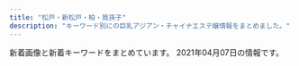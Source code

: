 ```yaml
---
title: "松戸・新松戸・柏・我孫子"
description: "キーワード別にの巨乳アジアン・チャイナエステ嬢情報をまとめました。"
---
```


新着画像と新着キーワードをまとめています。
2021年04月07日の情報です。

<DmmAffiliateIns />
<KeywordTable
  shops={
    [
    {
        "keywords": {},
        "name": "\u7652\u3057\u306e\u7cbe\u970a",
        "url": "http://www.n-rakuen.work/",
        "img_links": [
            "http://www.n-rakuen.work/si/i3.png",
            "http://www.n-rakuen.work/img/moe1.jpg",
            "http://www.n-rakuen.work/images/sisu.jpg",
            "http://www.n-rakuen.work/img/sasa1.jpg",
            "http://www.n-rakuen.work/images/interior_t.jpg",
            "http://www.n-rakuen.work/si/s1.png",
            "http://www.n-rakuen.work/images/tel.jpg",
            "http://www.n-rakuen.work/images/head.jpg",
            "http://www.n-rakuen.work/images/staff_t.jpg",
            "http://www.n-rakuen.work/images/3.jpg",
            "http://www.n-rakuen.work/images/5.jpg",
            "http://www.n-rakuen.work/img/natumi2.jpg",
            "http://www.n-rakuen.work/si/s2.png",
            "http://www.n-rakuen.work/si/i4.png",
            "http://www.n-rakuen.work/img/sasa2.jpg",
            "http://www.n-rakuen.work/images/news.jpg",
            "http://www.n-rakuen.work/si/i1.png",
            "http://www.n-rakuen.work/img/koko1.jpg",
            "http://www.n-rakuen.work/img/moe2.jpg",
            "http://www.n-rakuen.work/images/2.jpg",
            "http://www.n-rakuen.work/img/natumi1.jpg",
            "http://www.n-rakuen.work/images/8.jpg",
            "http://www.n-rakuen.work/si/s4.png",
            "http://www.n-rakuen.work/img/koko2.jpg",
            "http://www.n-rakuen.work/si/i2.png",
            "http://www.n-rakuen.work/images/int2.jpg",
            "http://www.n-rakuen.work/images/mobile.jpg",
            "http://www.n-rakuen.work/images/sys.jpg",
            "http://www.n-rakuen.work/si/s3.png",
            "http://www.n-rakuen.work/images/int1.jpg"
        ],
        "station": "\u4e94\u9999\u99c5\u6771\u53e3"
    },
    {
        "station": "JR\u99ac\u6a4b\u99c5\u897f\u53e3",
        "url": "https://heartpeace-mabashi.business.site/",
        "img_links": [],
        "keywords": {},
        "name": "heart Peace \u99ac\u6a4b"
    },
    {
        "station": "JR\u65b0\u677e\u6238\u99c5",
        "url": "http://hujinohana.este88.com/",
        "name": "\u85e4\u306e\u82b1",
        "img_links": [
            "http://hujinohana.este88.com/img/r04.jpg",
            "http://hujinohana.este88.com/img/r01.jpg",
            "http://hujinohana.este88.com/images/kp2.png",
            "http://hujinohana.este88.com/gals/emiri1.jpg",
            "http://hujinohana.este88.com/gals/yuyu1.jpg",
            "http://hujinohana.este88.com/img/r02.jpg",
            "http://hujinohana.este88.com/gals/eri1.jpg",
            "http://hujinohana.este88.com/images/info.png",
            "http://hujinohana.este88.com/images/kp3.png",
            "http://hujinohana.este88.com/img/r05.jpg",
            "http://hujinohana.este88.com/img/r03.jpg",
            "http://hujinohana.este88.com/images/mens-esthe2.png",
            "http://hujinohana.este88.com/gals/yuri1.jpg",
            "http://hujinohana.este88.com/images/qr.jpg",
            "http://hujinohana.este88.com/gals/coco1.jpg",
            "http://hujinohana.este88.com/images/kp1.png",
            "http://hujinohana.este88.com/gals/yuki1.jpg",
            "http://hujinohana.este88.com/gals/risa1.jpg"
        ],
        "keywords": {}
    },
    {
        "keywords": {
            "C": 5,
            "89": 1,
            "85": 1,
            "88": 1,
            "86": 2
        },
        "url": "http://g-rlx.info/",
        "img_links": [
            "http://g-rlx.info/images/index_04.jpg",
            "http://g-rlx.info/images/index_11.jpg",
            "http://g-rlx.info/girl/01.jpg",
            "http://g-rlx.info/images/index_08.jpg",
            "http://g-rlx.info/images/tit_infomaiton.jpg",
            "http://g-rlx.info/images/index_09.jpg",
            "http://g-rlx.info/images/index_05.jpg",
            "http://g-rlx.info/images/info.jpg",
            "http://g-rlx.info/images/index_13.jpg",
            "http://g-rlx.info/images/tit_acc.jpg",
            "http://g-rlx.info/images/rec_12.jpg",
            "http://g-rlx.info/images/index_06.jpg",
            "http://g-rlx.info/images/sys_12.jpg",
            "http://g-rlx.info/girl/girl05a.jpg",
            "http://g-rlx.info/images/index_07.jpg",
            "http://g-rlx.info/girl/00.jpg",
            "http://g-rlx.info/girl/girl06.jpg",
            "http://g-rlx.info/images/tit_info.jpg",
            "http://g-rlx.info/images/tit_link.jpg",
            "http://g-rlx.info/images/tit_sys.jpg",
            "http://g-rlx.info/girl/girl01.jpg",
            "http://g-rlx.info/images/tit_staff.jpg",
            "http://g-rlx.info/images/index_02.jpg",
            "http://g-rlx.info/girl/girl02.jpg",
            "http://g-rlx.info/girl/girl03.jpg",
            "http://g-rlx.info/images/index_14.jpg"
        ],
        "station": "JR\u65b0\u677e\u6238\u99c5",
        "name": "\u685c"
    },
    {
        "keywords": {},
        "station": "\u516b\u67f1\u99c5",
        "name": "\u697d\u697d",
        "url": "http://raku.est-u.com/",
        "img_links": [
            "http://raku.est-u.com/images/index_06.png",
            "http://raku.est-u.com/images/staff.png",
            "http://raku.est-u.com/images/index3_10.png",
            "http://raku.est-u.com/staff/yuri.jpg",
            "http://raku.est-u.com/images/index_02.png",
            "http://raku.est-u.com/images/faq.png",
            "http://raku.est-u.com/staff/aya.jpg",
            "http://raku.est-u.com/images/index_10.png",
            "http://raku.est-u.com/images/s2.jpg",
            "http://raku.est-u.com/images/s1.jpg",
            "http://raku.est-u.com/images/index_05.png",
            "http://raku.est-u.com/images/index_16.png",
            "http://raku.est-u.com/staff/ai.jpg",
            "http://raku.est-u.com/images/index_09.png",
            "http://raku.est-u.com/staff/haru.jpg",
            "http://raku.est-u.com/images/s4.jpg",
            "http://raku.est-u.com/images/index_07.png",
            "http://raku.est-u.com/staff/risa2.jpg",
            "http://raku.est-u.com/staff/1.jpg",
            "http://raku.est-u.com/images/index2_10.png",
            "http://raku.est-u.com/staff/momo.jpg",
            "http://raku.est-u.com/staff/haru2.jpg",
            "http://raku.est-u.com/images/index_04.png",
            "http://raku.est-u.com/staff/risa.jpg",
            "http://raku.est-u.com/images/index_14.png",
            "http://raku.est-u.com/staff/yuri2.jpg",
            "http://raku.est-u.com/images/index_08.png",
            "http://raku.est-u.com/staff/riri.jpg",
            "http://raku.est-u.com/images/index_15.png",
            "http://raku.est-u.com/images/s3.jpg",
            "http://raku.est-u.com/images/index_11.png"
        ]
    },
    {
        "keywords": {},
        "station": "JR\u99ac\u6a4b\u99c5\u897f\u53e3",
        "url": "http://coatour.xyz/",
        "img_links": [
            "http://coatour.xyz/uploads/180620/1-1P62010154K00.png",
            "http://coatour.xyz/uploads/201008/1-20100Q4592T40.jpg",
            "http://coatour.xyz/templets/default/picture/interior_t.jpg",
            "http://coatour.xyz/uploads/180621/1-1P621101232H4.png",
            "http://coatour.xyz/templets/default/picture/rec1.png",
            "http://coatour.xyz/uploads/180620/1-1P62010193X63.jpg",
            "http://coatour.xyz/uploads/181211/1-1Q2111433162D.jpg",
            "http://coatour.xyz/templets/default/picture/staff_t.jpg",
            "http://coatour.xyz/uploads/allimg/180620/1-1P6201013133b.jpg",
            "http://coatour.xyz/uploads/201008/1-20100Q45T3919.jpg",
            "http://coatour.xyz/uploads/201008/1-20100Q45952415.jpg",
            "http://coatour.xyz/templets/default/picture/news.jpg",
            "http://coatour.xyz/uploads/210209/1-2102091H2003E.jpg",
            "http://coatour.xyz/templets/default/picture/head.jpg"
        ],
        "name": "\u3075\u308f\u3075\u308f"
    },
    {
        "name": "SecretGarden",
        "keywords": {
            "86": 8,
            "87": 4
        },
        "station": "JR\u65b0\u677e\u6238\u99c5",
        "img_links": [
            "http://secretgarden0607.com/img/st02.jpg",
            "http://secretgarden0607.com/img/st023.jpg",
            "http://secretgarden0607.com/img/st072.jpg",
            "http://secretgarden0607.com/img/st033.jpg",
            "http://secretgarden0607.com/img/st021.jpg",
            "http://secretgarden0607.com/img/noo.png",
            "http://secretgarden0607.com/img/st031.jpg",
            "http://secretgarden0607.com/img/st07.jpg",
            "http://secretgarden0607.com/img/st062.jpg",
            "http://secretgarden0607.com/img/tit.jpg",
            "http://secretgarden0607.com/img/st071.jpg",
            "http://secretgarden0607.com/img/st121.jpg",
            "http://secretgarden0607.com/img/st123.jpg",
            "http://secretgarden0607.com/img/st122.jpg",
            "http://secretgarden0607.com/img/haya.jpg",
            "http://secretgarden0607.com/img/st024.jpg",
            "http://secretgarden0607.com/img/st011.jpg",
            "http://secretgarden0607.com/img/st12.jpg",
            "http://secretgarden0607.com/img/st063.jpg",
            "http://secretgarden0607.com/img/st034.jpg",
            "http://secretgarden0607.com/img/no.png",
            "http://secretgarden0607.com/img/f1.jpg",
            "http://secretgarden0607.com/img/tit2.jpg",
            "http://secretgarden0607.com/img/st06.jpg",
            "http://secretgarden0607.com/img/st01.jpg",
            "http://secretgarden0607.com/img/st073.jpg",
            "http://secretgarden0607.com/img/tit1.jpg",
            "http://secretgarden0607.com/img/st03.jpg",
            "http://secretgarden0607.com/img/st032.jpg",
            "http://secretgarden0607.com/img/st022.jpg",
            "http://secretgarden0607.com/img/st013.jpg",
            "http://secretgarden0607.com/img/st061.jpg",
            "http://secretgarden0607.com/img/st012.jpg"
        ],
        "url": "http://secretgarden0607.com/"
    },
    {
        "keywords": {},
        "station": "\u516b\u67f1\u99c5\u5357\u53e3",
        "url": "http://y-yu.work/",
        "img_links": [
            "http://y-yu.work/img/an1.jpg",
            "http://y-yu.work/img/kumi1.jpg",
            "http://y-yu.work/images/menu/interior.png",
            "http://y-yu.work/images/staff_t.jpg",
            "http://y-yu.work/images/sisu.jpg",
            "http://y-yu.work/images/menu/staff.png",
            "http://y-yu.work/images/ac1.jpg",
            "http://y-yu.work/images/interior_t.jpg",
            "http://y-yu.work/staff/an.jpg",
            "http://y-yu.work/images/tg.png",
            "http://y-yu.work/images/rec.jpg",
            "http://y-yu.work/images/int1.jpg",
            "http://y-yu.work/images/news.jpg",
            "http://y-yu.work/images/int2.png",
            "http://y-yu.work/staff/goku.jpg",
            "http://y-yu.work/images/right.png",
            "http://y-yu.work/images/tel.png",
            "http://y-yu.work/images/time.jpg",
            "http://y-yu.work/staff/erina.jpg",
            "http://y-yu.work/img/goku1.jpg",
            "http://y-yu.work/staff/kumi.jpg",
            "http://y-yu.work/images/sys.png",
            "http://y-yu.work/img/erina1.jpg",
            "http://y-yu.work/images/menu/top.png"
        ],
        "name": "First Class\uff5e\u30d5\u30a1\u30fc\u30b9\u30c8\u30af\u30e9\u30b9"
    },
    {
        "station": "\u5357\u6d41\u5c71\u99c5A1\u51fa\u53e3",
        "name": "\u9b45\u60d1-\u307f\u308f\u304f-",
        "keywords": {
            "85": 12,
            "D": 48,
            "87": 36,
            "83": 12,
            "C": 36,
            "86": 24
        },
        "img_links": [
            "http://www.miwaku.mensest.com/files/001-03.jpg",
            "http://www.miwaku.mensest.com/files/003.jpg",
            "http://www.miwaku.mensest.com/photo_news/upimg/9715060542b19d065a_0.jpg",
            "http://www.miwaku.mensest.com/files/012-03.jpg",
            "http://www.miwaku.mensest.com/files/005-02.jpg",
            "http://www.miwaku.mensest.com/files/001-02.jpg",
            "http://www.miwaku.mensest.com/files/012-02.jpg",
            "http://www.miwaku.mensest.com/files/006-03.jpg",
            "http://www.miwaku.mensest.com/photo_news/upimg/572856035f5905b81e_0.jpg",
            "http://www.miwaku.mensest.com/img/about_me.jpg",
            "http://www.miwaku.mensest.com/files/003-02.jpg",
            "http://www.miwaku.mensest.com/img/featured_post.jpg",
            "http://www.miwaku.mensest.com/files/010-03.jpg",
            "http://www.miwaku.mensest.com/files/012.jpg",
            "http://www.miwaku.mensest.com/files/004-02.jpg",
            "http://www.miwaku.mensest.com/files/004.jpg",
            "http://www.miwaku.mensest.com/files/005-03.jpg",
            "http://www.miwaku.mensest.com/photo_news/upimg/76147601b87ed4b8aa_2.jpg",
            "http://www.miwaku.mensest.com/files/003-03.jpg",
            "http://www.miwaku.mensest.com/files/010-02.jpg",
            "http://www.miwaku.mensest.com/files/010.jpg",
            "http://www.miwaku.mensest.com/files/006-02.jpg",
            "http://www.miwaku.mensest.com/files/006.jpg",
            "http://www.miwaku.mensest.com/files/004-03.jpg",
            "http://www.miwaku.mensest.com/files/005.jpg",
            "http://www.miwaku.mensest.com/files/001.jpg"
        ],
        "url": "http://www.miwaku.mensest.com/"
    },
    {
        "img_links": [
            "http://hi-msg.com/reiko/images/m1.png",
            "http://hi-msg.com/reiko/images/p-4.png",
            "http://hi-msg.com/reiko/images/ll.png",
            "http://hi-msg.com/reiko/images/p-7.png",
            "http://hi-msg.com/reiko/images/stal.png",
            "http://hi-msg.com/reiko/images/p-5.png",
            "http://hi-msg.com/reiko/images/p-3.png",
            "http://hi-msg.com/reiko/images/m5.png",
            "http://hi-msg.com/reiko/images/m4.png",
            "http://hi-msg.com/reiko/images/no.png",
            "http://hi-msg.com/reiko/images/recl.jpg",
            "http://hi-msg.com/reiko/images/m3.png",
            "http://hi-msg.com/reiko/images/m2.png",
            "http://hi-msg.com/reiko/images/p-2.png",
            "http://hi-msg.com/reiko/images/stabl.jpg",
            "http://hi-msg.com/reiko/images/staff-top.png",
            "http://hi-msg.com/reiko/images/p-1.png",
            "http://hi-msg.com/reiko/images/m6.png",
            "http://hi-msg.com/reiko/images/accl.jpg"
        ],
        "station": "JR\u677e\u6238\u99c5\u6771\u53e3",
        "name": "\u9e97\u5b50",
        "url": "http://hi-msg.com/reiko/",
        "keywords": {
            "D": 1,
            "86": 6,
            "C": 1
        }
    },
    {
        "name": "\u30b8\u30e3\u30b9\u30df\u30f3",
        "keywords": {},
        "url": "https://js.uouono.com/",
        "img_links": [],
        "station": "JR\u65b0\u677e\u6238\u99c5\u6771\u53e3"
    },
    {
        "url": "http://www.relax-kaede.com/",
        "station": "JR\u677e\u6238\u99c5\u897f\u53e3",
        "name": "\u6953\uff5e\u304b\u3048\u3067\uff5e",
        "img_links": [
            "http://www.relax-kaede.com/upFu8/31355/official/officialConf/item/img/managerCommentTitle.jpg",
            "http://www.relax-kaede.com/mobileImg/31355/item/1587008/13478909_500_0.jpg",
            "http://www.relax-kaede.com/optImg/31355/item/1549190/front_240_0.jpg",
            "http://www.relax-kaede.com/s/img/telToIcon_alpha.png",
            "http://www.relax-kaede.com/mobileImg/31355/item/1555355/12811432_500_0.jpg",
            "http://www.relax-kaede.com/optImg/31355/item/1559927/front_180_240.jpg",
            "http://www.relax-kaede.com/optImg/31355/item/1521805/front_240_0.jpg",
            "http://www.relax-kaede.com/upFu8/31355/official/officialConf/item/img/newIconImage.png",
            "http://www.relax-kaede.com/optImg/31355/item/1555355/front_180_240.jpg",
            "http://www.relax-kaede.com/optImg/31355/item/1587008/13478909_180_240.jpg",
            "http://www.relax-kaede.com/mobileImg/31355/item/1611890/front_162_0.jpg",
            "http://www.relax-kaede.com/optImg/31355/item/1587008/13478909_280_373.jpg",
            "http://www.relax-kaede.com/optImg/31355/item/1593000/12811391_300_400.jpg",
            "http://www.relax-kaede.com/upFu8/31355/official/officialConf/logo/img/headerLogo.png",
            "http://www.relax-kaede.com/upFu8/31355/official/officialConf/itemlist/img/todayIconImage.png",
            "http://www.relax-kaede.com/optImg/31355/news/33486902_0_0.jpg",
            "http://www.relax-kaede.com/optImg/31355/item/1559927/front_240_0.jpg",
            "http://www.relax-kaede.com/mobileImg/31355/item/1549190/front_75_0.jpg",
            "http://www.relax-kaede.com/optImg/31355/item/1621237/13478899_280_373.jpg",
            "http://www.relax-kaede.com/mobileImgFu8/31355/official/officialConf/parts/img/itemNoImage_75_0.jpg",
            "http://www.relax-kaede.com/mobileImg/31355/item/1559927/front_75_0.jpg",
            "http://www.relax-kaede.com/optImg/31355/item/1626970/13531514_300_400.jpg",
            "http://www.relax-kaede.com/upFu8/31355/official/officialConf/parts/imgMenu/itemListHover.png",
            "http://www.relax-kaede.com/upFu8/31355/officialFreecontents/82064/smartPhoneBanner.jpg",
            "http://www.relax-kaede.com/upFu8/31355/officialFreecontents/82071/jobBanner2.jpg",
            "http://www.relax-kaede.com/optImg/31355/item/1621237/13478899_51_68.jpg",
            "http://www.relax-kaede.com/mobileImgFu8/31355/official/officialConf/parts/img/itemNoImage_200_200.jpg",
            "http://www.relax-kaede.com/mobileImg/31355/item/1593000/12811391_500_0.jpg",
            "http://www.relax-kaede.com/mobileImg/31355/item/1593000/front_75_0.jpg",
            "http://www.relax-kaede.com/optImg/31355/item/1521805/12476628_300_400.jpg",
            "http://www.relax-kaede.com/s/img/fdc_listArrowImage0_alpha.png",
            "http://www.relax-kaede.com/upFu8/31355/official/officialConf/parts/img/pcSliderImg4.jpg",
            "http://www.relax-kaede.com/upFu8/31355/official/officialConf/logosmartphone/img/headerLogo.png",
            "http://www.relax-kaede.com/upFu8/31355/official/officialConf/parts/imgMenu/itemList.png",
            "http://www.relax-kaede.com/optImg/31355/item/1555355/12811432_300_400.jpg",
            "http://www.relax-kaede.com/upFu8/31355/official/officialConf/itemlist/img/newIconImage.png",
            "http://www.relax-kaede.com/optImg/31355/item/1621237/13478899_180_240.jpg",
            "http://www.relax-kaede.com/mobileImg/31355/item/1611890/13531530_500_0.jpg",
            "http://www.relax-kaede.com/optImg/31355/item/1593000/front_240_0.jpg",
            "http://www.relax-kaede.com/optImg/31355/news/33106023_0_0.jpg",
            "http://www.relax-kaede.com/optImg/31355/item/1559927/12153969_51_68.jpg",
            "http://www.relax-kaede.com/upFu8/31355/officialFreecontents/82058/topBanner2.jpg",
            "http://www.relax-kaede.com/upFu8/31355/official/officialConf/parts/imgMenu/rateHover.png",
            "http://www.relax-kaede.com/upFu8/31355/official/officialConf/item/img/photoMailDiaryListTitle.jpg",
            "http://www.relax-kaede.com/upFu8/31355/official/officialConf/access/img/subTitleArrow.png",
            "http://www.relax-kaede.com/optImg/31355/item/1626970/13531514_51_68.jpg",
            "http://www.relax-kaede.com/upFu8/31355/officialFreecontents/84162/img_newsListBgTop.jpg",
            "http://www.relax-kaede.com/mobileImg/31355/item/1611890/front_75_0.jpg",
            "http://www.relax-kaede.com/mobileImg/31355/item/1555355/front_162_0.jpg",
            "http://www.relax-kaede.com/optImg/31355/item/1611890/front_180_240.jpg",
            "http://www.relax-kaede.com/optImg/31355/item/1549190/11991814_51_68.jpg",
            "http://www.relax-kaede.com/optImg/31355/item/1593000/front_180_240.jpg",
            "http://www.relax-kaede.com/s/img/fdc_displayArrowUp0_alpha.png",
            "http://www.relax-kaede.com/optImg/31355/item/1559927/12153969_300_400.jpg",
            "http://www.relax-kaede.com/upFu8/31355/official/officialConf/parts/imgMenu/jobHover.png",
            "http://www.relax-kaede.com/upFu8/31355/official/officialConf/item/img/itemCommentTitle.jpg",
            "http://www.relax-kaede.com/optImg/31355/item/1549190/front_180_240.jpg",
            "http://www.relax-kaede.com/optImg/31355/item/1555355/12811432_280_373.jpg",
            "http://www.relax-kaede.com/optImg/31355/item/1555355/12811432_51_68.jpg",
            "http://www.relax-kaede.com/mobileImg/31355/item/1549190/11991814_500_0.jpg",
            "http://www.relax-kaede.com/optImg/31355/shopEvent/99767_0_0.jpg",
            "http://www.relax-kaede.com/mobileImg/31355/item/1621237/13478899_75_0.jpg",
            "http://www.relax-kaede.com/optImg/31355/item/1521805/front_180_240.jpg",
            "http://www.relax-kaede.com/mobileImg/31355/item/1521805/front_75_0.jpg",
            "http://www.relax-kaede.com/upFu8/31355/official/officialConf/parts/img/itemNoImage.jpg",
            "https://www.relax-kaede.com/mobileImgFu8/31355/official/officialConf/parts/img/itemNoImage_120_160.jpg",
            "http://www.relax-kaede.com/upFu8/31355/official/officialConf/partssmartphone/img/smartPhoneSliderImg4.jpg",
            "http://www.relax-kaede.com/optImg/31355/item/1621237/13478899_240_0.jpg",
            "http://www.relax-kaede.com/s/img/fdc_phoneIcon0_alpha.png",
            "http://www.relax-kaede.com/mobileImg/31355/item/1611890/front_500_0.jpg",
            "http://www.relax-kaede.com/upFu8/31355/official/officialConf/parts/img/newsListTitleIcon.png",
            "http://www.relax-kaede.com/optImg/31355/item/1521805/12476628_51_68.jpg",
            "http://www.relax-kaede.com/upFu8/31355/official/officialConf/parts/imgMenu/main.png",
            "http://www.relax-kaede.com/optImg/31355/item/1611890/13531530_300_400.jpg",
            "http://www.relax-kaede.com/mobileImg/31355/item/1587008/13478909_162_0.jpg",
            "http://www.relax-kaede.com/optImg/31355/item/1593000/12811391_51_68.jpg",
            "http://www.relax-kaede.com/upFu8/31355/official/officialConf/logomobile/img/headerLogo.jpg",
            "http://www.relax-kaede.com/optImg/31355/item/1611890/front_240_0.jpg",
            "http://www.relax-kaede.com/optImg/31355/item/1549190/11991814_300_400.jpg",
            "http://www.relax-kaede.com/optImg/31355/item/1621237/13478899_300_400.jpg",
            "http://www.relax-kaede.com/mobileImg/31355/item/1587008/13478909_75_0.jpg",
            "http://www.relax-kaede.com/mobileImg/31355/item/1626970/front_75_0.jpg",
            "http://www.relax-kaede.com/upFu8/31355/official/officialConf/parts/imgMenu/rate.png",
            "http://www.relax-kaede.com/optImg/31355/news/33308502_0_0.jpg",
            "http://www.relax-kaede.com/optImg/31355/item/1587008/13478909_51_68.jpg",
            "http://www.relax-kaede.com/optImg/31355/item/1549190/11991814_280_373.jpg",
            "http://www.relax-kaede.com/mobileImg/31355/item/1621237/13478899_500_0.jpg",
            "http://www.relax-kaede.com/mobileImgFu8/31355/official/officialConf/parts/img/itemNoImage_120_160.jpg",
            "http://www.relax-kaede.com/optImg/31355/item/1587008/13478909_240_0.jpg",
            "http://www.relax-kaede.com/optImg/31355/item/1555355/front_240_0.jpg",
            "http://www.relax-kaede.com/upFu8/31355/officialFreecontents/82059/bgTop.png",
            "http://www.relax-kaede.com/mobileImg/31355/item/1555355/front_75_0.jpg",
            "http://www.relax-kaede.com/optImg/31355/item/1593000/12811391_280_373.jpg",
            "http://www.relax-kaede.com/upFu8/31355/official/officialConf/item/img/todayIconImage.png",
            "https://www.relax-kaede.com/upFu8/31355/official/officialConf/logomobile/img/headerLogo.jpg",
            "http://www.relax-kaede.com/upFu8/31355/officialFreecontents/82068/mobileBanner.jpg",
            "http://www.relax-kaede.com/upFu8/31355/official/officialConf/schedule/img/newIconImage.png",
            "http://www.relax-kaede.com/upFu8/31355/officialFreecontents/82458/otoiawasekotira.jpg",
            "http://www.relax-kaede.com/optImg/31355/item/1611890/13531530_51_68.jpg",
            "http://www.relax-kaede.com/mobileImg/31355/item/1593000/front_162_0.jpg",
            "http://www.relax-kaede.com/optImg/31355/item/1587008/13478909_300_400.jpg",
            "http://www.relax-kaede.com/upFu8/31355/official/officialConf/parts/imgMenu/mainHover.png",
            "http://www.relax-kaede.com/upFu8/31355/official/officialConf/parts/imgMenu/job.png",
            "http://www.relax-kaede.com/upFu8/31355/official/officialConf/job/img/subTitleArrow.png",
            "http://www.relax-kaede.com/optImg/31355/item/1626970/front_240_0.jpg",
            "http://www.relax-kaede.com/optImg/31355/item/1626970/front_180_240.jpg"
        ],
        "keywords": {}
    },
    {
        "station": "\u938c\u30f6\u8c37\u99c5\u6771\u53e3",
        "keywords": {
            "86": 14,
            "85": 2,
            "F": 2,
            "83": 4,
            "C": 8,
            "87": 14,
            "88": 2,
            "84": 2,
            "D": 28
        },
        "url": "http://www.no1-massage.xyz/",
        "name": "No.1 -\u30ca\u30f3\u30d0\u30fc\u30ef\u30f3-",
        "img_links": [
            "http://www.no1-massage.xyz/files/020.jpg",
            "http://www.no1-massage.xyz/files/022.jpg",
            "http://www.no1-massage.xyz/images/news.jpg",
            "http://www.no1-massage.xyz/files/035.jpg",
            "http://www.no1-massage.xyz/files/037-02.jpg",
            "http://www.no1-massage.xyz/files/032-02.jpg",
            "http://www.no1-massage.xyz/files/031.jpg",
            "http://www.no1-massage.xyz/files/034-02.jpg",
            "http://www.no1-massage.xyz/files/012.jpg",
            "http://www.no1-massage.xyz/files/028-02.jpg",
            "http://www.no1-massage.xyz/images/link_s.png",
            "http://www.no1-massage.xyz/files/033-02.jpg",
            "http://www.no1-massage.xyz/files/036.jpg",
            "http://www.no1-massage.xyz/files/022-02.jpg",
            "http://www.no1-massage.xyz/files/031-02.jpg",
            "http://www.no1-massage.xyz/files/030.jpg",
            "http://www.no1-massage.xyz/files/034.jpg",
            "http://www.no1-massage.xyz/files/026-02.jpg",
            "http://www.no1-massage.xyz/files/026.jpg",
            "http://www.no1-massage.xyz/files/017-02.jpg",
            "http://www.no1-massage.xyz/files/020-02.jpg",
            "http://www.no1-massage.xyz/files/017.jpg",
            "http://www.no1-massage.xyz/files/024.jpg",
            "http://www.no1-massage.xyz/files/029-02.jpg",
            "http://www.no1-massage.xyz/images/staff_s.png",
            "http://www.no1-massage.xyz/files/028.jpg",
            "http://www.no1-massage.xyz/files/037.jpg",
            "http://www.no1-massage.xyz/files/027.jpg",
            "http://www.no1-massage.xyz/files/021-02.jpg",
            "http://www.no1-massage.xyz/images/top.png",
            "http://www.no1-massage.xyz/files/030-02.jpg",
            "http://www.no1-massage.xyz/files/025.jpg",
            "http://www.no1-massage.xyz/files/029.jpg",
            "http://www.no1-massage.xyz/files/036-02.jpg",
            "http://www.no1-massage.xyz/files/025-02.jpg",
            "http://www.no1-massage.xyz/files/012-02.jpg",
            "http://www.no1-massage.xyz/files/021.jpg",
            "http://www.no1-massage.xyz/files/032.jpg",
            "http://www.no1-massage.xyz/files/035-02.jpg",
            "http://www.no1-massage.xyz/files/024-02.jpg",
            "http://www.no1-massage.xyz/files/027-02.jpg",
            "http://www.no1-massage.xyz/files/033.jpg"
        ]
    },
    {
        "img_links": [
            "http://aroma-esthe.biz/css/staff/staff05.png",
            "http://aroma-esthe.biz/css/staff/staff03.png",
            "http://aroma-esthe.biz/css/staff/staff06.png",
            "http://aroma-esthe.biz/css/staff/staff02.png",
            "http://aroma-esthe.biz/css/m-top-right01.jpg",
            "http://aroma-esthe.biz/css/m-top-right04.jpg",
            "http://aroma-esthe.biz/css/m-top-right02.jpg",
            "http://aroma-esthe.biz/css/m-left.jpg",
            "http://aroma-esthe.biz/css/staff/staff01.png",
            "http://aroma-esthe.biz/css/staff/staff04.png",
            "http://aroma-esthe.biz/css/m-yejiao.jpg",
            "http://aroma-esthe.biz/images/call.png",
            "http://aroma-esthe.biz/css/m-top-right03.jpg",
            "http://aroma-esthe.biz/css/top-left01.jpg",
            "http://aroma-esthe.biz/css/m-top02.jpg",
            "http://aroma-esthe.biz/css/m-right.jpg",
            "http://aroma-esthe.biz/css/m-head.jpg"
        ],
        "url": "http://aroma-esthe.biz/",
        "name": "\u305b\u305b\u3089\u304e",
        "station": "JR\u65b0\u516b\u67f1\u99c5",
        "keywords": {}
    },
    {
        "url": "https://gakuen.jpn.vin/",
        "img_links": [
            "https://gakuen.jpn.vin/images/g8.jpg",
            "https://gakuen.jpn.vin/images/info.jpg",
            "https://gakuen.jpn.vin/images/info2.jpg",
            "https://gakuen.jpn.vin/images/pick.jpg",
            "https://gakuen.jpn.vin/images/g15.jpg",
            "https://gakuen.jpn.vin/photos/sites/26/2021/04/2021040119262660.jpg",
            "https://gakuen.jpn.vin/images/top.jpg",
            "https://gakuen.jpn.vin/photos/sites/26/2021/04/2021040119262085.jpg",
            "https://gakuen.jpn.vin/images/g2.jpg",
            "https://gakuen.jpn.vin/images/staff_bj3.jpg",
            "https://gakuen.jpn.vin/images/g10.jpg",
            "https://gakuen.jpn.vin/images/g3.jpg",
            "https://gakuen.jpn.vin/images/g17.jpg",
            "https://gakuen.jpn.vin/images/s_cosplay.jpg",
            "https://gakuen.jpn.vin/photos/sites/26/2021/04/2021040119261773.jpg",
            "https://gakuen.jpn.vin/images/2.jpg",
            "https://gakuen.jpn.vin/images/1.jpg",
            "https://gakuen.jpn.vin/images/g1.jpg",
            "https://gakuen.jpn.vin/images/mobile.jpg",
            "https://gakuen.jpn.vin/images/news1.jpg",
            "https://gakuen.jpn.vin/photos/sites/26/2021/04/2021040119261822.jpg",
            "https://gakuen.jpn.vin/images/g7.jpg",
            "https://gakuen.jpn.vin/images/g13.jpg",
            "https://gakuen.jpn.vin/images/s_link.jpg",
            "https://gakuen.jpn.vin/photos/sites/26/2021/04/2021040119262714.jpg",
            "https://gakuen.jpn.vin/photos/sites/26/2021/04/2021040119262861.jpg",
            "https://gakuen.jpn.vin/images/s_staff.jpg",
            "https://gakuen.jpn.vin/photos/sites/26/2021/04/202104011926198.jpg",
            "https://gakuen.jpn.vin/images/g16.jpg"
        ],
        "station": "\u516b\u67f1\u99c5",
        "name": "\u516b\u67f1\u5b66\u5712",
        "keywords": {}
    },
    {
        "name": "\u59eb",
        "station": "JR\u677e\u6238\u99c5\u6771\u53e3",
        "url": "http://hime.ests.co/",
        "keywords": {
            "86": 4,
            "C": 1,
            "D": 4,
            "83": 1
        },
        "img_links": [
            "http://hime.ests.co/photos/sites/27/2019/12/2019122608265227.jpg",
            "http://hime.ests.co/images/s_link.jpg",
            "http://hime.ests.co/images/top.png",
            "http://hime.ests.co/images/mobile.jpg",
            "http://hime.ests.co/images/s_staff.jpg",
            "http://hime.ests.co/photos/sites/27/2020/11/2020111505294566.jpg",
            "http://hime.ests.co/photos/sites/27/2019/12/2019122608134647.jpg",
            "http://hime.ests.co/images/room3.jpg",
            "http://hime.ests.co/images/room4.jpg",
            "http://hime.ests.co/images/room2.jpg",
            "http://hime.ests.co/images/end.png",
            "http://hime.ests.co/images/s3.jpg",
            "http://hime.ests.co/images/info.jpg",
            "http://hime.ests.co/photos/sites/27/2020/07/2020072809021138.jpg",
            "http://hime.ests.co/photos/sites/27/2020/11/2020111505294488.jpg",
            "http://hime.ests.co/images/s_pick.jpg",
            "http://hime.ests.co/images/room1.jpg",
            "http://hime.ests.co/images/s1.jpg",
            "http://hime.ests.co/images/s_news.jpg"
        ]
    },
    {
        "name": "\u30d0\u30d6\u30eb\u30de\u30fc\u30e1\u30a4\u30c9",
        "url": "http://www.b-mermaid.work/",
        "station": "JR\u67cf\u99c5\u5357\u53e3",
        "img_links": [
            "http://www.b-mermaid.work/images/head.jpg",
            "http://www.b-mermaid.work/staff/nina.jpg",
            "http://www.b-mermaid.work/staff/uta.jpg",
            "http://www.b-mermaid.work/images/6.jpg",
            "http://www.b-mermaid.work/img/nana1.png",
            "http://www.b-mermaid.work/images/2.jpg",
            "http://www.b-mermaid.work/images/4.jpg",
            "http://www.b-mermaid.work/images/int1.jpg",
            "http://www.b-mermaid.work/img/hana1.png",
            "http://www.b-mermaid.work/images/3.jpg",
            "http://www.b-mermaid.work/img/uta1.png",
            "http://www.b-mermaid.work/images/tgirl.jpg",
            "http://www.b-mermaid.work/images/menu/interior.png",
            "http://www.b-mermaid.work/staff/hana.jpg",
            "http://www.b-mermaid.work/img/serina1.png",
            "http://www.b-mermaid.work/images/news.jpg",
            "http://www.b-mermaid.work/images/staff_t.jpg",
            "http://www.b-mermaid.work/staff/ritu.jpg",
            "http://www.b-mermaid.work/images/tr.jpg",
            "http://www.b-mermaid.work/images/int2.jpg",
            "http://www.b-mermaid.work/img/nina1.png",
            "http://www.b-mermaid.work/images/sys.jpg",
            "http://www.b-mermaid.work/images/menu/top.png",
            "http://www.b-mermaid.work/images/5.jpg",
            "http://www.b-mermaid.work/images/1.jpg",
            "http://www.b-mermaid.work/images/menu/staff.png",
            "http://www.b-mermaid.work/staff/serina.jpg",
            "http://www.b-mermaid.work/img/ritu1.png",
            "http://www.b-mermaid.work/staff/nana.jpg",
            "http://www.b-mermaid.work/images/interior_t.jpg"
        ],
        "keywords": {}
    },
    {
        "url": "https://sumire08.com/",
        "name": "\u3059\u307f\u308c",
        "keywords": {},
        "station": "JR\u65b0\u677e\u6238\u99c5",
        "img_links": [
            "https://sumire08.com/wp-content/uploads/2019/07/1B69056E-3F5C-4E99-8B7F-71E6004F2AB9-120x68.jpeg",
            "https://sumire08.com/wp-content/uploads/2020/09/C4DE7C44-6432-4BEF-963C-6B836897424D-320x180.jpeg",
            "https://sumire08.com/wp-content/uploads/2019/07/0198D22C-A5E9-448B-8246-2D1FD87415E9-160x90.jpeg",
            "https://sumire08.com/wp-content/uploads/2019/09/\u3086\u306a2.jpg",
            "https://sumire08.com/wp-content/uploads/2019/07/56009B85-F870-4B3B-9FF8-21CD8C0EC755-300x180.jpeg",
            "https://sumire08.com/wp-content/uploads/2019/06/EB745AF9-1651-4266-B473-E84442AAE4A6-120x68.jpeg",
            "https://sumire08.com/wp-content/uploads/2019/07/1B69056E-3F5C-4E99-8B7F-71E6004F2AB9-300x200.jpeg",
            "https://sumire08.com/wp-content/uploads/2019/07/7943C345-8E51-4754-AF40-23E662FA98A7-160x90.jpeg",
            "https://sumire08.com/wp-content/uploads/2020/09/C4AAD404-2CE0-491A-A0AB-7658AD4D3871-160x90.jpeg",
            "https://sumire08.com/wp-content/uploads/2019/04/0F128314-036C-4543-A30F-34393EB31366-160x90.jpeg",
            "https://sumire08.com/wp-content/uploads/2019/03/GK059_350A.jpg",
            "https://sumire08.com/wp-content/uploads/2019/03/4EBE579C-CE3E-4804-8620-E11E8D58FB25.jpeg",
            "https://sumire08.com/wp-content/uploads/2019/03/GK069_350A.jpg",
            "https://sumire08.com/wp-content/uploads/2019/12/DF8A2798-2499-4D49-9A9B-F667ADE3EC76.jpeg",
            "https://sumire08.com/wp-content/uploads/2020/09/83419704-8AFB-4BAF-B5EC-E2B52BD5DF7C-320x180.jpeg",
            "https://sumire08.com/wp-content/uploads/2019/09/\u30b3\u30f3\u30c6\u30f3\u30c41A.jpg",
            "https://sumire08.com/wp-content/uploads/2019/07/56009B85-F870-4B3B-9FF8-21CD8C0EC755-300x195.jpeg",
            "https://sumire08.com/wp-content/uploads/2019/06/88DA8E06-DC87-471F-97D2-9B35F6C1EAF9-120x68.jpeg",
            "https://sumire08.com/wp-content/uploads/2019/03/gahag-0115202049.jpg",
            "https://sumire08.com/wp-content/uploads/2019/07/0198D22C-A5E9-448B-8246-2D1FD87415E9-120x68.jpeg",
            "https://sumire08.com/wp-content/uploads/2019/05/S__2785293.jpg",
            "https://sumire08.com/wp-content/uploads/2019/06/EB745AF9-1651-4266-B473-E84442AAE4A6-160x90.jpeg",
            "https://sumire08.com/wp-content/uploads/2019/04/S__1425426-160x90.jpg",
            "https://sumire08.com/wp-content/uploads/2019/04/76DD58DB-FDAE-4D56-BA5A-8B8E3F779211-160x90.jpeg",
            "https://sumire08.com/wp-content/uploads/2020/09/C4AAD404-2CE0-491A-A0AB-7658AD4D3871-120x68.jpeg",
            "https://sumire08.com/wp-content/uploads/2020/09/DC01A3CA-FF4D-4AC3-8B2E-1519635952C3-120x68.jpeg",
            "https://sumire08.com/wp-content/uploads/2019/11/144EB8A6-C0BD-469C-A92E-9B06ED8B45C4-160x90.jpeg",
            "https://sumire08.com/wp-content/uploads/2019/11/CB7C5602-C72C-4411-B9CC-01716D5C20FF.jpeg",
            "https://sumire08.com/wp-content/uploads/2019/09/12791E13-31BE-4C40-A77F-A967E5FB1622.jpeg",
            "https://sumire08.com/wp-content/uploads/2019/03/8061AAED-5A22-454C-9644-258D4AAA56D9.jpeg",
            "https://sumire08.com/wp-content/uploads/2019/03/AF65B64C-99C1-4847-BF54-54CAEBB2E70D-160x90.jpeg",
            "https://sumire08.com/wp-content/uploads/2019/07/WeChat-Image_20190726200941.jpg",
            "https://sumire08.com/wp-content/uploads/2019/03/AF856AB1-4F49-4CF8-B4DF-B0C333520A91-160x90.jpeg",
            "https://sumire08.com/wp-content/uploads/2020/11/ACE363F2-F98D-48C1-84E6-EC0D7CEFEC29-620x1024.jpeg",
            "https://sumire08.com/wp-content/uploads/2020/09/44A30A8D-E1A7-479A-BDD3-B7EAC5E292BD-614x1024.jpeg",
            "https://sumire08.com/wp-content/uploads/2019/06/88DA8E06-DC87-471F-97D2-9B35F6C1EAF9-160x90.jpeg",
            "https://sumire08.com/wp-content/uploads/2019/04/056E9668-8936-4183-9339-0EC56BB0B591.jpeg",
            "https://sumire08.com/wp-content/uploads/2019/03/1150EB8A-7284-4825-AF6E-AAD665667452.jpeg",
            "https://sumire08.com/wp-content/uploads/2019/06/FAC1DEBE-4029-4907-928C-E59005546A98-120x68.jpeg",
            "https://sumire08.com/wp-content/uploads/2019/07/836D4D0B-3584-48E2-960E-AEDE1593D320.jpeg",
            "https://sumire08.com/wp-content/uploads/2019/09/\u305d\u306e\u4ed6\u30da\u30fc\u30b8\u30d8\u30c3\u30c0\u30fc.jpg",
            "https://sumire08.com/wp-content/uploads/2019/04/76DD58DB-FDAE-4D56-BA5A-8B8E3F779211-120x68.jpeg",
            "https://sumire08.com/wp-content/uploads/2019/10/94407EEC-DCFC-4142-8205-63C879959CEB.jpeg",
            "https://sumire08.com/wp-content/uploads/2019/03/5BF21ED1-6E3F-40F5-90F5-AFF002B0F4D1.jpeg",
            "https://sumire08.com/wp-content/uploads/2019/03/B6BB0A08-2659-4F1B-BCF6-F5FE2B6F3701.jpeg",
            "https://sumire08.com/wp-content/uploads/2020/09/83419704-8AFB-4BAF-B5EC-E2B52BD5DF7C.jpeg",
            "https://sumire08.com/wp-content/uploads/2020/09/C4DE7C44-6432-4BEF-963C-6B836897424D-120x68.jpeg",
            "https://sumire08.com/wp-content/uploads/2020/11/ACE363F2-F98D-48C1-84E6-EC0D7CEFEC29-160x90.jpeg",
            "https://sumire08.com/wp-content/uploads/2019/11/CB7C5602-C72C-4411-B9CC-01716D5C20FF-160x90.jpeg",
            "https://sumire08.com/wp-content/uploads/2019/09/325878A1-1C55-49AC-8BD6-C53B3C6D76D0.jpeg",
            "https://sumire08.com/wp-content/uploads/2020/09/C4AAD404-2CE0-491A-A0AB-7658AD4D3871.jpeg",
            "https://sumire08.com/wp-content/uploads/2019/09/EB42FB7E-BD9E-4F28-9D22-7A60CCAA617C.jpeg",
            "https://sumire08.com/wp-content/uploads/2020/09/26A536F1-D971-4250-B6B1-462478AF073D.jpeg",
            "https://sumire08.com/wp-content/uploads/2019/03/\u30ab\u30e9\u30e0\u5185-160x90.jpg",
            "https://sumire08.com/wp-content/uploads/2019/03/flower-back1049-160x90.jpg",
            "https://sumire08.com/wp-content/uploads/2019/11/144EB8A6-C0BD-469C-A92E-9B06ED8B45C4.jpeg",
            "https://sumire08.com/wp-content/uploads/2019/06/91EF6A88-6DC3-4B2F-8DE4-92D3FC336C49-160x90.jpeg",
            "https://sumire08.com/wp-content/uploads/2020/09/619B0F47-FB65-4ABE-8732-303480020B26-160x90.jpeg",
            "https://sumire08.com/wp-content/uploads/2019/06/88DA8E06-DC87-471F-97D2-9B35F6C1EAF9-320x180.jpeg",
            "https://sumire08.com/wp-content/uploads/2020/09/C4DE7C44-6432-4BEF-963C-6B836897424D.jpeg",
            "https://sumire08.com/wp-content/uploads/2019/07/1B69056E-3F5C-4E99-8B7F-71E6004F2AB9-160x90.jpeg",
            "https://sumire08.com/wp-content/uploads/2019/03/115B6666-0EEA-400C-8F3B-1DAD25D44641-160x90.jpeg",
            "https://sumire08.com/wp-content/uploads/2019/07/56009B85-F870-4B3B-9FF8-21CD8C0EC755-120x68.jpeg",
            "https://sumire08.com/wp-content/uploads/2020/09/74EB8777-E396-43D8-8098-FFF449CF98DB-644x1024.jpeg",
            "https://sumire08.com/wp-content/uploads/2019/03/224063FF-898A-4D82-B12F-A4D2C69E0C3F.jpeg",
            "https://sumire08.com/wp-content/uploads/2019/04/321B3864-B704-4F0A-90DA-22A3998EA845-160x90.jpeg",
            "https://sumire08.com/wp-content/themes/cocoon-master/screenshot.jpg",
            "https://sumire08.com/wp-content/uploads/2019/03/\u30ab\u30e9\u30e0\u5185.jpg",
            "https://sumire08.com/wp-content/uploads/2019/09/22C5211A-5CE9-4FF7-9597-C84C6EC9D2C3.jpeg",
            "https://sumire08.com/wp-content/uploads/2019/11/A1FF9216-A1C9-4205-8DC9-0A48CDB67CB8-120x68.jpeg",
            "https://sumire08.com/wp-content/themes/cocoon-master/images/no-image-160.png",
            "https://sumire08.com/wp-content/uploads/2019/09/\u30e1\u30a4\u30f3\u30b9\u30e9\u30a4\u30c0\u30fc\u30a4\u30e1\u30fc\u30b8\u4e2d\u5fc31.jpg",
            "https://sumire08.com/wp-content/uploads/2020/09/C4AAD404-2CE0-491A-A0AB-7658AD4D3871-320x180.jpeg",
            "https://sumire08.com/wp-content/uploads/2020/09/25417438-E741-4545-8F8C-7CDFA7B1999B-160x90.jpeg",
            "https://sumire08.com/wp-content/uploads/2019/03/\u30ab\u30e9\u30e0\u51852.jpg",
            "https://sumire08.com/wp-content/uploads/2019/03/21E4A043-87C3-4B75-895F-E0FBDC8E99A9.jpeg",
            "https://sumire08.com/wp-content/uploads/2019/09/\u30e2\u30d0\u30a4\u30eb\u7528\u30b9\u30e9\u30a4\u30c0\u30fc\u30a4\u30e1\u30fc\u30b8\u4e2d\u5fc31.jpg",
            "https://sumire08.com/wp-content/uploads/2020/09/898DFBCC-F518-4ADA-8E86-C6273285E9FE.jpeg",
            "https://sumire08.com/wp-content/uploads/2020/09/26A536F1-D971-4250-B6B1-462478AF073D-160x90.jpeg",
            "https://sumire08.com/wp-content/uploads/2020/09/83419704-8AFB-4BAF-B5EC-E2B52BD5DF7C-160x90.jpeg",
            "https://sumire08.com/wp-content/uploads/2020/01/345F71DC-DE68-446D-B19D-93DC50E55B5C-120x68.jpeg",
            "https://sumire08.com/wp-content/uploads/2020/09/898DFBCC-F518-4ADA-8E86-C6273285E9FE-160x90.jpeg",
            "https://sumire08.com/wp-content/uploads/2019/03/bk004-1.jpg",
            "https://sumire08.com/wp-content/uploads/2019/09/top_03.jpg",
            "https://sumire08.com/wp-content/uploads/2020/09/25417438-E741-4545-8F8C-7CDFA7B1999B-120x68.jpeg",
            "https://sumire08.com/wp-content/uploads/2019/06/FA1314BC-C8A1-428B-A668-A693A8969285-160x90.jpeg",
            "https://sumire08.com/wp-content/uploads/2019/06/4D842BE5-A516-461E-84CF-083FDE3D5314-160x90.jpeg",
            "https://sumire08.com/wp-content/uploads/2019/07/56009B85-F870-4B3B-9FF8-21CD8C0EC755-160x90.jpeg",
            "https://sumire08.com/wp-content/uploads/2019/12/DF8A2798-2499-4D49-9A9B-F667ADE3EC76-160x90.jpeg",
            "https://sumire08.com/wp-content/uploads/2021/03/0E5A8739-FE27-471F-B978-65F978347D00.jpeg",
            "https://sumire08.com/wp-content/uploads/2019/07/1B69056E-3F5C-4E99-8B7F-71E6004F2AB9-300x180.jpeg",
            "https://sumire08.com/wp-content/uploads/2019/03/GK035_350A.jpg",
            "https://sumire08.com/wp-content/uploads/2019/03/2BE9921E-1771-4C66-93CF-E26F505DCC87-160x90.jpeg",
            "https://sumire08.com/wp-content/uploads/2019/03/859E09EF-886F-4C35-B000-A366C2B292EC.jpeg"
        ]
    },
    {
        "url": "http://ninutctorlo.xyz/",
        "keywords": {
            "D": 3,
            "85": 1,
            "E": 1,
            "86": 3,
            "F": 2,
            "94": 2,
            "\u80f8": 1
        },
        "station": "JR\u5929\u738b\u53f0\u99c5\u5357\u53e3",
        "img_links": [
            "http://ninutctorlo.xyz/static/picture/nav-004.png",
            "http://ninutctorlo.xyz/static/picture/nav-003.png",
            "http://ninutctorlo.xyz/images/bannar01.png",
            "http://ninutctorlo.xyz/static/picture/baner.jpg",
            "http://ninutctorlo.xyz/static/picture/tel.png",
            "http://ninutctorlo.xyz/static/picture/top-right03.png",
            "http://ninutctorlo.xyz/static/picture/nav-005.png",
            "http://ninutctorlo.xyz/uploads/210308/1-21030Q1322L04.png",
            "http://ninutctorlo.xyz/images/bannar02.png",
            "http://ninutctorlo.xyz/static/picture/nav-002.png",
            "http://ninutctorlo.xyz/uploads/210407/1-21040G34K21c.jpg",
            "http://ninutctorlo.xyz/uploads/210308/1-21030Q123494W.png",
            "http://ninutctorlo.xyz/uploads/210308/1-21030Q13315957.png",
            "http://ninutctorlo.xyz/uploads/210407/1-21040G34QD04.jpg",
            "http://ninutctorlo.xyz/uploads/210407/1-21040G330363I.jpg",
            "http://ninutctorlo.xyz/uploads/210308/1-21030Q13124U2.png",
            "http://ninutctorlo.xyz/static/picture/cam02.jpg",
            "http://ninutctorlo.xyz/static/picture/nav-006.png",
            "http://ninutctorlo.xyz/static/picture/nav-001.png",
            "http://ninutctorlo.xyz/uploads/210308/1-21030Q12Z4223.png",
            "http://ninutctorlo.xyz/static/picture/top-right001.png"
        ],
        "name": "Athena\uff5e\u30a2\u30c6\u30fc\u30ca\uff5e"
    },
    {
        "url": "http://www.f-relax.info/",
        "name": "\u98a8\u697d\u91cc",
        "img_links": [
            "http://www.f-relax.info/images/upload/thumb/bcd6f84a5b94eef3.jpg",
            "http://www.f-relax.info/images/upload/thumb/22a60a64e55c8ac5.jpg",
            "http://www.f-relax.info/images/info_15.jpg",
            "http://www.f-relax.info/images/icon_staff.png",
            "http://www.f-relax.info/s/images/icon_info.png",
            "http://www.f-relax.info/images/index_06.jpg",
            "http://www.f-relax.info/images/upload/thumb/74cead40c075ac87.jpg",
            "http://www.f-relax.info/s/images/icon_topics.png",
            "http://www.f-relax.info/images/index_07.jpg",
            "http://www.f-relax.info/images/icon_covergirl.png",
            "http://www.f-relax.info/images/upload/thumb/f3d7b39c6d7abb73.jpg",
            "http://www.f-relax.info/images/index_14.jpg",
            "http://www.f-relax.info/images/01.jpg",
            "http://www.f-relax.info/s/images/icon_tel.png",
            "http://www.f-relax.info/girl/01.jpg",
            "http://www.f-relax.info/images/r01.jpg",
            "http://www.f-relax.info/images/upload/thumb/c786e3e54afda3ec.jpg",
            "http://www.f-relax.info/images/upload/thumb/e453e3ea4fb35a5d.jpg",
            "http://www.f-relax.info/images/upload/thumb/50efc8d98a88b6e4.jpg",
            "http://www.f-relax.info/images/index_02.jpg",
            "http://www.f-relax.info/images/upload/thumb/b4a26ca05246874e.jpg",
            "http://www.f-relax.info/images/upload/5a2e6e19462584a5.jpg",
            "http://www.f-relax.info/images/icon_info.png",
            "http://www.f-relax.info/images/upload/261451228020b8ac.jpg",
            "http://www.f-relax.info/images/upload/thumb/46adb9f955407e7d.jpg",
            "http://www.f-relax.info/images/r03.jpg",
            "http://www.f-relax.info/images/index_13.jpg",
            "http://www.f-relax.info/images/03.jpg",
            "http://www.f-relax.info/images/upload/745db262d88a81a1.jpg",
            "http://www.f-relax.info/images/upload/thumb/169794904bc8bb96.jpg",
            "http://www.f-relax.info/images/upload/thumb/2c3e8d2ff71e3e7d.jpg",
            "http://www.f-relax.info/images/index_10.jpg",
            "http://www.f-relax.info/images/index_01.jpg",
            "http://www.f-relax.info/images/icon_tel.png",
            "http://www.f-relax.info/images/upload/thumb/6dfdb0bfcfd9c1f5.jpg",
            "http://www.f-relax.info/s/images/icon_staff.png",
            "http://www.f-relax.info/images/acc_01.jpg",
            "http://www.f-relax.info/images/upload/thumb/b2fbaab04713ae61.jpg",
            "http://www.f-relax.info/images/upload/thumb/fe8ffcda2a9e6d0c.jpg",
            "http://www.f-relax.info/images/index_11.jpg",
            "http://www.f-relax.info/images/rec_15.jpg",
            "http://www.f-relax.info/images/upload/thumb/348a80b9eaf5af17.jpg",
            "http://www.f-relax.info/images/upload/7671fb5373806ec5.jpg",
            "http://www.f-relax.info/images/upload/9e5569f2e80ca2f1.jpg",
            "http://www.f-relax.info/images/rec.jpg",
            "http://www.f-relax.info/images/upload/thumb/06d312c8ef897f57.jpg",
            "http://www.f-relax.info/images/upload/thumb/7671fb5373806ec5.jpg",
            "http://www.f-relax.info/images/r02.jpg",
            "http://www.f-relax.info/images/line.jpg",
            "http://www.f-relax.info/images/upload/thumb/dff225a729e5863a.jpg",
            "http://www.f-relax.info/images/upload/thumb/9e5569f2e80ca2f1.jpg",
            "http://www.f-relax.info/images/index_04.jpg",
            "http://www.f-relax.info/images/upload/thumb/5a2e6e19462584a5.jpg",
            "http://www.f-relax.info/images/upload/thumb/745db262d88a81a1.jpg",
            "http://www.f-relax.info/images/upload/thumb/8cf46674946522a3.jpg",
            "http://www.f-relax.info/images/upload/ea6361498f69fd6d.jpg",
            "http://www.f-relax.info/images/04.jpg",
            "http://www.f-relax.info/images/upload/dff225a729e5863a.jpg",
            "http://www.f-relax.info/images/upload/thumb/ea6361498f69fd6d.jpg",
            "http://www.f-relax.info/images/upload/thumb/d7f4cbf6691ac12e.jpg",
            "http://www.f-relax.info/images/upload/thumb/b35205931d430e00.jpg",
            "http://www.f-relax.info/images/upload/d7f4cbf6691ac12e.jpg",
            "http://www.f-relax.info/images/upload/thumb/e14b15ba5dcba53e.jpg",
            "http://www.f-relax.info/images/upload/1323c4d0de00e1ae.jpg",
            "http://www.f-relax.info/images/upload/thumb/261451228020b8ac.jpg",
            "http://www.f-relax.info/images/index_18.jpg",
            "http://www.f-relax.info/s/images/icon_top.png",
            "http://www.f-relax.info/images/upload/thumb/b9878b9ef72df6a4.jpg",
            "http://www.f-relax.info/images/r04.jpg",
            "http://www.f-relax.info/girl/09.jpg",
            "http://www.f-relax.info/images/index_15.jpg",
            "http://www.f-relax.info/images/index_09.jpg",
            "http://www.f-relax.info/images/upload/f3d7b39c6d7abb73.jpg",
            "http://www.f-relax.info/images/index_08.jpg",
            "http://www.f-relax.info/images/icon_top.png",
            "http://www.f-relax.info/images/upload/74cead40c075ac87.jpg",
            "http://www.f-relax.info/images/index_03.jpg",
            "http://www.f-relax.info/images/icon_topics.png",
            "http://www.f-relax.info/images/index_05.jpg",
            "http://www.f-relax.info/images/02.jpg",
            "http://www.f-relax.info/images/upload/169794904bc8bb96.jpg",
            "http://www.f-relax.info/images/staff_15.jpg",
            "http://www.f-relax.info/images/upload/thumb/1323c4d0de00e1ae.jpg",
            "http://www.f-relax.info/images/index_19.jpg"
        ],
        "keywords": {
            "E": 3,
            "\u80f8": 1,
            "D": 6,
            "85": 10,
            "83": 4,
            "C": 14,
            "89": 6,
            "88": 4,
            "\u4e73": 1
        },
        "station": "JR\u65b0\u677e\u6238\u99c5"
    },
    {
        "url": "http://pinky.ests.jp/",
        "station": "JR\u677e\u6238\u99c5\u6771\u53e3",
        "keywords": {
            "84": 1,
            "E": 2,
            "87": 4,
            "C": 54,
            "86": 7,
            "D": 17,
            "82": 1,
            "83": 5,
            "90": 1,
            "85": 11
        },
        "name": "Pinky",
        "img_links": [
            "http://pinky.ests.jp/images/top.png",
            "http://pinky.ests.jp/photos/sites/41/2017/10/2017100310321223.jpg",
            "http://pinky.ests.jp/photos/sites/41/2020/01/2020011013071732.jpg",
            "http://pinky.ests.jp/photos/sites/41/2017/10/2017102104274221.jpeg",
            "http://pinky.ests.jp/photos/sites/41/2017/03/2.jpg",
            "http://pinky.ests.jp/photos/sites/41/2019/04/201904271525014.jpg",
            "http://pinky.ests.jp/photos/sites/41/2016/12/staff13.jpg",
            "http://pinky.ests.jp/photos/sites/41/2016/12/staff14.jpg",
            "http://pinky.ests.jp/photos/sites/41/2019/08/2019082212025765.jpg",
            "http://pinky.ests.jp/images/girl-z2.jpg",
            "http://pinky.ests.jp/photos/sites/41/2020/03/202003311902414.jpg",
            "http://pinky.ests.jp/images/room2.jpg",
            "http://pinky.ests.jp/images/girl-z1.jpg",
            "http://pinky.ests.jp/photos/sites/41/2019/08/2019080916421967.jpg",
            "http://pinky.ests.jp/images/s_staff.png",
            "http://pinky.ests.jp/photos/sites/41/2018/05/2018052407323023.jpg",
            "http://pinky.ests.jp/photos/sites/41/2019/01/2019011416495971.jpg",
            "http://pinky.ests.jp/photos/sites/41/2018/06/2018061105211179.jpg",
            "http://pinky.ests.jp/photos/sites/41/2020/07/2020073117282581.jpg",
            "http://pinky.ests.jp/photos/sites/41/2020/08/2020080710524457.jpg",
            "http://pinky.ests.jp/photos/sites/41/2017/11/2017111705455167.jpg",
            "http://pinky.ests.jp/photos/sites/41/2017/10/2017100310324927.jpg",
            "http://pinky.ests.jp/photos/sites/41/2019/01/2019012814280336.jpg",
            "http://pinky.ests.jp/photos/sites/41/2018/02/2018021206014711.jpg",
            "http://pinky.ests.jp/photos/sites/41/2017/09/2017091609572086.jpg",
            "http://pinky.ests.jp/photos/sites/41/2018/02/2018021903035949.jpg",
            "http://pinky.ests.jp/photos/sites/41/2018/05/2018051009221193.jpg",
            "http://pinky.ests.jp/photos/sites/41/2018/09/201809050707425.jpg",
            "http://pinky.ests.jp/photos/sites/41/2018/04/2018041109544793.jpg",
            "http://pinky.ests.jp/photos/sites/41/2018/02/2018021404565599.jpg",
            "http://pinky.ests.jp/images/staff0.jpg",
            "http://pinky.ests.jp/images/mobile.jpg",
            "http://pinky.ests.jp/images/room4.jpg",
            "http://pinky.ests.jp/images/pick.jpg",
            "http://pinky.ests.jp/images/news.jpg",
            "http://pinky.ests.jp/photos/sites/41/2021/02/2021020214092749.jpg",
            "http://pinky.ests.jp/photos/sites/41/2018/07/2018070904501423.jpg",
            "http://pinky.ests.jp/images/room1.jpg",
            "http://pinky.ests.jp/photos/sites/41/2020/01/2020011612505779.jpg",
            "http://pinky.ests.jp/photos/sites/41/2020/01/2020011013071324.jpg",
            "http://pinky.ests.jp/photos/sites/41/2020/03/2020032718060170.jpg",
            "http://pinky.ests.jp/photos/sites/41/2019/03/2019032615535586.jpg",
            "http://pinky.ests.jp/photos/sites/41/2020/07/2020070113444471.jpg",
            "http://pinky.ests.jp/photos/sites/41/2018/12/2018122816184851.jpg",
            "http://pinky.ests.jp/photos/sites/41/2021/01/2021010819010483.jpg",
            "http://pinky.ests.jp/photos/sites/41/2018/05/2018050207171151.jpg",
            "http://pinky.ests.jp/photos/sites/41/2020/12/2020122317221995.jpg",
            "http://pinky.ests.jp/photos/sites/41/2017/07/01.jpg",
            "http://pinky.ests.jp/images/room3.jpg",
            "http://pinky.ests.jp/photos/sites/41/2019/08/2019082212000482.jpg",
            "http://pinky.ests.jp/photos/sites/41/2018/02/2018021503571459.jpg",
            "http://pinky.ests.jp/photos/sites/41/2018/07/2018070506262885.jpg",
            "http://pinky.ests.jp/photos/sites/41/2020/01/2020012717085182.jpg",
            "http://pinky.ests.jp/photos/sites/41/2019/05/2019050315541711.jpg",
            "http://pinky.ests.jp/photos/sites/41/2018/05/2018052106183295.jpg",
            "http://pinky.ests.jp/photos/sites/41/2020/01/2020012318124421.jpg",
            "http://pinky.ests.jp/photos/sites/41/2018/02/2018022305081948.jpg"
        ]
    },
    {
        "name": "\u30d5\u30a7\u30a2\u30ea-\u30c6\u30fc\u30eb",
        "img_links": [
            "http://koukoku.xyz/fairy/css/staff/staff0004-b.png",
            "http://koukoku.xyz/fairy/css/m-top004.jpg",
            "http://koukoku.xyz/fairy/css/staff/staff07-a.png",
            "http://koukoku.xyz/fairy/images/call.png",
            "http://koukoku.xyz/fairy/css/m-head03.jpg",
            "http://koukoku.xyz/fairy/css/staff/staff005-b.png",
            "http://koukoku.xyz/fairy/css/staff/staff0003-b.png",
            "http://koukoku.xyz/fairy/css/staff/staff006-b.png",
            "http://koukoku.xyz/fairy/css/foot01.jpg",
            "http://koukoku.xyz/fairy/css/cam-01.jpg"
        ],
        "station": "JR\u65b0\u516b\u67f1\u99c5",
        "keywords": {
            "90": 2,
            "85": 1,
            "D": 1,
            "95": 1,
            "F": 3,
            "91": 1,
            "C": 1
        },
        "url": "http://koukoku.xyz/fairy/"
    },
    {
        "station": "\u516b\u67f1\u99c5\u5317\u53e3",
        "name": "\u30ed\u30fc\u30e4\u30ea",
        "img_links": [
            "http://roarii.esmens.com/css/nav/nav-006.png",
            "http://roarii.esmens.com/css/nav/nav-005.png",
            "http://roarii.esmens.com/css/nav/nav-004.png",
            "http://roarii.esmens.com/css/nav/nav-001.png",
            "http://roarii.esmens.com/css/staff/staff02-a.jpg",
            "http://roarii.esmens.com/css/staff/staff07-a.jpg",
            "http://roarii.esmens.com/css/topright0002.jpg",
            "http://roarii.esmens.com/css/staff/staff08-b.jpg",
            "http://roarii.esmens.com/css/staff/staff010-b.jpg",
            "http://roarii.esmens.com/css/staff/staff05-a.jpg",
            "http://roarii.esmens.com/css/tel.png",
            "http://roarii.esmens.com/css/c001.jpg",
            "http://roarii.esmens.com/css/staff/staff05-b.jpg",
            "http://roarii.esmens.com/css/staff/staff06-c.jpg",
            "http://roarii.esmens.com/css/staff/staff07-b.jpg",
            "http://roarii.esmens.com/css/staff/staff06-b.jpg",
            "http://roarii.esmens.com/css/staff/staff08-a.jpg",
            "http://roarii.esmens.com/css/nav/nav-003.png",
            "http://roarii.esmens.com/css/nav/nav-002.png",
            "http://roarii.esmens.com/css/foot-tel.png",
            "http://roarii.esmens.com/css/staff/staff010-a.jpg"
        ],
        "url": "http://roarii.esmens.com/",
        "keywords": {
            "93": 1,
            "85": 1,
            "90": 1,
            "D": 2,
            "89": 1,
            "F": 3,
            "95": 2
        }
    },
    {
        "name": "\u697d\u5712\uff5e\u3042\u308f\u308f",
        "img_links": [
            "http://es-kirara.work/images/info.png",
            "http://es-kirara.work/images/s1.png",
            "http://es-kirara.work/images/b2.jpg",
            "http://es-kirara.work/images/staff_t.jpg",
            "http://es-kirara.work/img/mimi1.jpg",
            "http://es-kirara.work/img/sayuri1.jpg",
            "http://es-kirara.work/images/interior_t.jpg",
            "http://es-kirara.work/images/news.jpg",
            "http://es-kirara.work/images/int1.png",
            "http://es-kirara.work/img/sakura1.jpg",
            "http://es-kirara.work/images/tel.jpg",
            "http://es-kirara.work/images/sys2.png",
            "http://es-kirara.work/images/head.jpg",
            "http://es-kirara.work/images/b1.jpg",
            "http://es-kirara.work/images/int2.png",
            "http://es-kirara.work/images/3.jpg",
            "http://es-kirara.work/images/2.jpg",
            "http://es-kirara.work/images/sys1.png",
            "http://es-kirara.work/images/4.jpg",
            "http://es-kirara.work/images/1.jpg",
            "http://es-kirara.work/img/miho1.jpg",
            "http://es-kirara.work/images/mobile.jpg"
        ],
        "url": "http://es-kirara.work/",
        "station": "\u5357\u6d41\u5c71\u99c5A2\u51fa\u53e3",
        "keywords": {}
    },
    {
        "url": "http://www.maskingdom.esturl.com/",
        "station": "JR\u67cf\u99c5\u6771\u53e3",
        "keywords": {
            "89": 2,
            "D": 4,
            "88": 2,
            "E": 6,
            "87": 6
        },
        "img_links": [
            "http://www.maskingdom.esturl.com/images/m-left.jpg",
            "http://www.maskingdom.esturl.com/photo_news/upimg/754985a09a8eff3433_1.jpg",
            "http://www.maskingdom.esturl.com/files/005.jpg",
            "http://www.maskingdom.esturl.com/images/m-head.jpg",
            "http://www.maskingdom.esturl.com/files/001.jpg",
            "http://www.maskingdom.esturl.com/images/top-left01.jpg",
            "http://www.maskingdom.esturl.com/files/004-02.jpg",
            "http://www.maskingdom.esturl.com/photo_news/upimg/754985a09a8eff3433_0.jpg",
            "http://www.maskingdom.esturl.com/files/003.jpg",
            "http://www.maskingdom.esturl.com/images/m-right.jpg",
            "http://www.maskingdom.esturl.com/images/m-top-right03.jpg",
            "http://www.maskingdom.esturl.com/photo_news/upimg/754985a09a8eff3433_2.jpg",
            "http://www.maskingdom.esturl.com/files/003-02.jpg",
            "http://www.maskingdom.esturl.com/files/002-02.jpg",
            "http://www.maskingdom.esturl.com/images/m-top-right04.jpg",
            "http://www.maskingdom.esturl.com/images/m-top-right02.jpg",
            "http://www.maskingdom.esturl.com/images/call.png",
            "http://www.maskingdom.esturl.com/files/005-02.jpg",
            "http://www.maskingdom.esturl.com/images/m-top02.jpg",
            "http://www.maskingdom.esturl.com/images/m-yejiao.jpg",
            "http://www.maskingdom.esturl.com/images/m-top-right01.jpg",
            "http://www.maskingdom.esturl.com/files/004.jpg",
            "http://www.maskingdom.esturl.com/files/002.jpg",
            "http://www.maskingdom.esturl.com/images/m-top03.jpg",
            "http://www.maskingdom.esturl.com/files/001-02.jpg"
        ],
        "name": "MasKINGDOM\uff5e\u30de\u30b9\u30ad\u30f3\u30b0\u30c0\u30e0"
    },
    {
        "url": "http://silent-wall.xyz.mn/",
        "img_links": [
            "http://silent-wall.xyz.mn/images/bj1.jpg",
            "http://silent-wall.xyz.mn/images/room4.jpg",
            "http://silent-wall.xyz.mn/photos/sites/26/2019/06/2019060812033719.jpg",
            "http://silent-wall.xyz.mn/photos/sites/26/2019/06/2019061013003626.jpg",
            "http://silent-wall.xyz.mn/photos/sites/26/2019/05/2019052619312725.jpg",
            "http://silent-wall.xyz.mn/images/mobile.jpg",
            "http://silent-wall.xyz.mn/photos/sites/26/2019/05/2019052619312840.jpg",
            "http://silent-wall.xyz.mn/images/room3.jpg",
            "http://silent-wall.xyz.mn/photos/sites/26/2021/04/2021040216052776.jpg",
            "http://silent-wall.xyz.mn/photos/sites/26/2021/02/2021022712521855.jpg",
            "http://silent-wall.xyz.mn/photos/sites/26/2019/11/2019110209065231.jpg",
            "http://silent-wall.xyz.mn/photos/sites/26/2019/06/2019061013003011.jpg",
            "http://silent-wall.xyz.mn/photos/sites/26/2019/05/2019051213110435.jpg",
            "http://silent-wall.xyz.mn/images/mail.jpg",
            "http://silent-wall.xyz.mn/photos/sites/26/2021/04/2021040210341148.jpg",
            "http://silent-wall.xyz.mn/photos/sites/26/2019/01/2019010421363971.jpeg",
            "http://silent-wall.xyz.mn/images/pick.jpg",
            "http://silent-wall.xyz.mn/photos/sites/26/2019/06/2019061616372934.jpg",
            "http://silent-wall.xyz.mn/photos/sites/26/2019/05/2019061013025963.jpg",
            "http://silent-wall.xyz.mn/images/tu.jpg",
            "http://silent-wall.xyz.mn/images/room1.jpg",
            "http://silent-wall.xyz.mn/images/bj3.jpg",
            "http://silent-wall.xyz.mn/photos/sites/26/2019/06/2019060819212459.jpg",
            "http://silent-wall.xyz.mn/photos/sites/26/2019/11/2019112610413055.jpg",
            "http://silent-wall.xyz.mn/photos/sites/26/2021/03/202103161245548.jpg",
            "http://silent-wall.xyz.mn/photos/sites/26/2020/10/2020101116211538.jpg",
            "http://silent-wall.xyz.mn/photos/sites/26/2019/06/2019061012562797.jpg",
            "http://silent-wall.xyz.mn/photos/sites/26/2019/06/2019062912023976.jpg",
            "http://silent-wall.xyz.mn/images/nbj3.jpg",
            "http://silent-wall.xyz.mn/photos/sites/26/2019/06/2019061112474010.jpg",
            "http://silent-wall.xyz.mn/images/nei1-3.jpg",
            "http://silent-wall.xyz.mn/photos/sites/26/2019/06/2019060814103073.jpg",
            "http://silent-wall.xyz.mn/images/news.jpg",
            "http://silent-wall.xyz.mn/images/nbj1.jpg",
            "http://silent-wall.xyz.mn/photos/sites/26/2021/03/2021031510300931.jpg",
            "http://silent-wall.xyz.mn/images/room2.jpg",
            "http://silent-wall.xyz.mn/images/top.jpg",
            "http://silent-wall.xyz.mn/photos/sites/26/2021/02/2021021812054752.jpg",
            "http://silent-wall.xyz.mn/images/s_staff.jpg",
            "http://silent-wall.xyz.mn/photos/sites/26/2019/05/201905121311038.jpg"
        ],
        "station": "JR\u67cf\u99c5\u6771\u53e3",
        "keywords": {
            "88": 1,
            "86": 10,
            "C": 31,
            "D": 15,
            "E": 1,
            "83": 1,
            "87": 5,
            "85": 3
        },
        "name": "\u30b5\u30a4\u30ec\u30f3\u30c8\u30a6\u30a9\u30fc\u30eb"
    },
    {
        "img_links": [
            "http://angelalove.este88.com/images/info2.jpg",
            "http://angelalove.este88.com/gals/yuna1.jpg",
            "http://angelalove.este88.com/images/s_staff.png",
            "http://angelalove.este88.com/images/top02.jpg",
            "http://angelalove.este88.com/images/info5.jpg",
            "http://angelalove.este88.com/gals/koko1.jpg",
            "http://angelalove.este88.com/images/top01.jpg",
            "http://angelalove.este88.com/gals/kaori1.jpg",
            "http://angelalove.este88.com/images/info3.jpg",
            "http://angelalove.este88.com/gals/rina1.jpg",
            "http://angelalove.este88.com/gals/hina1.jpg",
            "http://angelalove.este88.com/images/topinfo.jpg",
            "http://angelalove.este88.com/images/s_news.png",
            "http://angelalove.este88.com/gals/koko2.jpg",
            "http://angelalove.este88.com/gals/nami2.jpg",
            "http://angelalove.este88.com/images/info.png",
            "http://angelalove.este88.com/images/info1.jpg",
            "http://angelalove.este88.com/gals/nami1.jpg",
            "http://angelalove.este88.com/gals/sayuri1.jpg",
            "http://angelalove.este88.com/gals/hime.jpg",
            "http://angelalove.este88.com/gals/koko3.jpg",
            "http://angelalove.este88.com/gals/saki1.jpg"
        ],
        "keywords": {},
        "url": "http://angelalove.este88.com/",
        "name": "\u30c1\u30e3\u30fc\u30df\u30f3\u30b0\u30b9\u30da\u30fc\u30b9",
        "station": "JR\u67cf\u99c5\u6771\u53e3"
    },
    {
        "station": "JR\u677e\u6238\u99c5\u6771\u53e3",
        "url": "http://xn--vckg5a5c7c8c1czd.biz/",
        "keywords": {
            "86": 9,
            "D": 8,
            "E": 1
        },
        "img_links": [
            "http://xn--vckg5a5c7c8c1czd.biz/img/r3.jpg",
            "http://xn--vckg5a5c7c8c1czd.biz/img/ro1.jpg",
            "http://xn--vckg5a5c7c8c1czd.biz/img/cg71.jpg",
            "http://xn--vckg5a5c7c8c1czd.biz/img/cg5.jpg",
            "http://xn--vckg5a5c7c8c1czd.biz/img/cg3.jpg",
            "http://xn--vckg5a5c7c8c1czd.biz/img/syst.jpg",
            "http://xn--vckg5a5c7c8c1czd.biz/img/lint.jpg",
            "http://xn--vckg5a5c7c8c1czd.biz/img/cg6.jpg",
            "http://xn--vckg5a5c7c8c1czd.biz/img/acct.jpg",
            "http://xn--vckg5a5c7c8c1czd.biz/img/top.jpg",
            "http://xn--vckg5a5c7c8c1czd.biz/img/r2.jpg",
            "http://xn--vckg5a5c7c8c1czd.biz/img/cg8.jpg",
            "http://xn--vckg5a5c7c8c1czd.biz/img/cg9.jpg",
            "http://xn--vckg5a5c7c8c1czd.biz/img/root.jpg",
            "http://xn--vckg5a5c7c8c1czd.biz/img/cg10.jpg",
            "http://xn--vckg5a5c7c8c1czd.biz/img/cg51.jpg",
            "http://xn--vckg5a5c7c8c1czd.biz/img/r1.jpg",
            "http://xn--vckg5a5c7c8c1czd.biz/img/bb.png",
            "http://xn--vckg5a5c7c8c1czd.biz/img/stat.jpg",
            "http://xn--vckg5a5c7c8c1czd.biz/img/cg1.jpg",
            "http://xn--vckg5a5c7c8c1czd.biz/img/rect.jpg",
            "http://xn--vckg5a5c7c8c1czd.biz/img/cg2.jpg",
            "http://xn--vckg5a5c7c8c1czd.biz/img/cg7.jpg",
            "http://xn--vckg5a5c7c8c1czd.biz/img/r4.jpg"
        ],
        "name": "\u685c"
    },
    {
        "name": "\u862d\u306e\u82b1",
        "url": "http://ran.est.cm/",
        "img_links": [
            "http://ran.est.cm/images/girl-z1.jpg",
            "http://ran.est.cm/photos/sites/67/2020/07/2020070605425151.jpg",
            "http://ran.est.cm/images/room2.jpg",
            "http://ran.est.cm/photos/sites/67/2020/10/2020102102090322.jpg",
            "http://ran.est.cm/photos/sites/67/2020/07/2020070605425355.jpg",
            "http://ran.est.cm/photos/sites/67/2020/09/2020091805522177.jpg",
            "http://ran.est.cm/images/top.jpg",
            "http://ran.est.cm/images/room4.jpg",
            "http://ran.est.cm/images/s_news.png",
            "http://ran.est.cm/images/room1.jpg",
            "http://ran.est.cm/images/s_pick.png",
            "http://ran.est.cm/images/girl-z2.jpg",
            "http://ran.est.cm/images/service.jpg",
            "http://ran.est.cm/images/room3.jpg",
            "http://ran.est.cm/photos/sites/67/2020/07/2020071705010645.jpg",
            "http://ran.est.cm/photos/sites/67/2020/07/2020070605425221.jpg",
            "http://ran.est.cm/images/s_staff.png",
            "http://ran.est.cm/images/s_mobile.png",
            "http://ran.est.cm/photos/sites/67/2020/07/2020070605424075.jpg"
        ],
        "station": "JR\u5929\u738b\u53f0\u99c5\u5357\u53e3",
        "keywords": {
            "E": 1,
            "88": 2,
            "D": 6,
            "86": 3,
            "C": 14,
            "87": 2
        }
    },
    {
        "name": "\u677e\u6238\u697d\u5712",
        "keywords": {},
        "img_links": [
            "https://www.p-garden.work/images/news.png",
            "https://www.p-garden.work/images/sys4.jpg",
            "https://www.p-garden.work/staff/miyu.jpg",
            "https://www.p-garden.work/images/sys3.jpg",
            "https://www.p-garden.work/img/aki1.jpg",
            "https://www.p-garden.work/img/miki1.jpg",
            "https://www.p-garden.work/images/rec1.jpg",
            "https://www.p-garden.work/staff/rena.jpg",
            "https://www.p-garden.work/staff/nene.jpg",
            "https://www.p-garden.work/images/rec2.jpg",
            "https://www.p-garden.work/images/b1.jpg",
            "https://www.p-garden.work/img/nao1.jpg",
            "https://www.p-garden.work/images/int1.png",
            "https://www.p-garden.work/images/news_t.jpg",
            "https://www.p-garden.work/staff/aki.jpg",
            "https://www.p-garden.work/staff/miki.jpg",
            "https://www.p-garden.work/images/interior_t.jpg",
            "https://www.p-garden.work/staff/nao.jpg",
            "https://www.p-garden.work/images/b2.jpg",
            "https://www.p-garden.work/img/rena1.jpg",
            "https://www.p-garden.work/img/miyu1.jpg",
            "https://www.p-garden.work/images/head.jpg",
            "https://www.p-garden.work/images/staff_t.jpg",
            "https://www.p-garden.work/img/nene1.jpg",
            "https://www.p-garden.work/images/sys2.jpg",
            "https://www.p-garden.work/images/int2.png"
        ],
        "url": "https://www.p-garden.work/",
        "station": "JR\u677e\u6238\u99c5\u897f\u53e3"
    },
    {
        "url": "http://www.oasis.masg.info/",
        "keywords": {
            "88": 1,
            "85": 2,
            "D": 9,
            "C": 3,
            "87": 5,
            "86": 4
        },
        "station": "\u938c\u30f6\u8c37\u99c5\u6771\u53e3",
        "img_links": [
            "http://www.oasis.masg.info/images/r5.jpg",
            "http://www.oasis.masg.info/files/008.jpg",
            "http://www.oasis.masg.info/images/r1.jpg",
            "http://www.oasis.masg.info/images/r4.jpg",
            "http://www.oasis.masg.info/files/002.jpg",
            "http://www.oasis.masg.info/images/shop/shop04.jpg",
            "http://www.oasis.masg.info/images/shop/shop03.jpg",
            "http://www.oasis.masg.info/files/004.jpg",
            "http://www.oasis.masg.info/files/012.jpg",
            "http://www.oasis.masg.info/images/s_staff.png",
            "http://www.oasis.masg.info/files/006.jpg",
            "http://www.oasis.masg.info/files/009.jpg",
            "http://www.oasis.masg.info/images/pick.png",
            "http://www.oasis.masg.info/files/013.jpg",
            "http://www.oasis.masg.info/images/top.png",
            "http://www.oasis.masg.info/images/news.png",
            "http://www.oasis.masg.info/files/001.jpg",
            "http://www.oasis.masg.info/files/011.jpg",
            "http://www.oasis.masg.info/files/005.jpg",
            "http://www.oasis.masg.info/images/face.png",
            "http://www.oasis.masg.info/files/010.jpg",
            "http://www.oasis.masg.info/images/end.png",
            "http://www.oasis.masg.info/images/s_link.png",
            "http://www.oasis.masg.info/images/shop/shop02.jpg",
            "http://www.oasis.masg.info/files/003.jpg",
            "http://www.oasis.masg.info/images/shop/shop01.jpg",
            "http://www.oasis.masg.info/images/bj2.jpg",
            "http://www.oasis.masg.info/images/r2.jpg"
        ],
        "name": "\u30aa\u30a2\u30b7\u30b9\uff5eOasis\uff5e"
    },
    {
        "img_links": [
            "http://cucura.jpn.cm/photos/sites/38/2021/04/2021040210440536.jpg",
            "http://cucura.jpn.cm/photos/sites/38/2019/06/2019061810373645.jpg",
            "http://cucura.jpn.cm/photos/sites/38/2019/01/2019011118544274.jpg",
            "http://cucura.jpn.cm/images/top.png",
            "http://cucura.jpn.cm/photos/sites/38/2020/06/2020061212481651.jpg",
            "http://cucura.jpn.cm/photos/sites/38/2019/01/2019011118544314.jpg",
            "http://cucura.jpn.cm/photos/sites/38/2020/11/2020110412483410.jpg",
            "http://cucura.jpn.cm/photos/sites/38/2020/10/2020101017351457.jpg",
            "http://cucura.jpn.cm/photos/sites/38/2020/08/202008021048430.jpg",
            "http://cucura.jpn.cm/photos/sites/38/2021/02/2021022712463364.jpg",
            "http://cucura.jpn.cm/photos/sites/38/2020/05/2020051915203340.jpg",
            "http://cucura.jpn.cm/photos/sites/38/2020/06/2020061614532971.jpg",
            "http://cucura.jpn.cm/photos/sites/38/2019/01/2019011118544338.jpg",
            "http://cucura.jpn.cm/photos/sites/38/2020/11/2020111613351458.jpg",
            "http://cucura.jpn.cm/images/nbj3.jpg",
            "http://cucura.jpn.cm/photos/sites/38/2021/03/2021031612552075.jpg",
            "http://cucura.jpn.cm/images/mobile.jpg",
            "http://cucura.jpn.cm/images/room4.jpg",
            "http://cucura.jpn.cm/images/room1.jpg",
            "http://cucura.jpn.cm/images/room3.jpg",
            "http://cucura.jpn.cm/images/staff_bj3.jpg",
            "http://cucura.jpn.cm/photos/sites/38/2019/06/2019061818212964.jpg",
            "http://cucura.jpn.cm/photos/sites/38/2020/04/2020042818525231.jpg",
            "http://cucura.jpn.cm/photos/sites/38/2020/04/2020040410210785.jpg",
            "http://cucura.a1.ies.bz/upload/sites/38/2021/04/2021040216035442.jpg",
            "http://cucura.jpn.cm/images/s_link.jpg",
            "http://cucura.jpn.cm/photos/sites/38/2020/08/202008121022473.jpg",
            "http://cucura.jpn.cm/photos/sites/38/2019/01/201901111854428.jpg",
            "http://cucura.jpn.cm/images/room2.jpg",
            "http://cucura.jpn.cm/photos/sites/38/2019/01/2019011118544192.jpg",
            "http://cucura.jpn.cm/photos/sites/38/2020/09/2020092417191484.jpg",
            "http://cucura.jpn.cm/images/s_staff.jpg",
            "http://cucura.jpn.cm/photos/sites/38/2021/02/2021022313322835.jpg",
            "http://cucura.jpn.cm/images/s_news.jpg",
            "http://cucura.jpn.cm/photos/sites/38/2021/04/2021040216035442.jpg",
            "http://cucura.jpn.cm/photos/sites/38/2019/06/2019061911111315.jpg",
            "http://cucura.jpn.cm/photos/sites/38/2019/01/2019011118544320.jpg",
            "http://cucura.jpn.cm/photos/sites/38/2020/07/2020072712304399.jpg",
            "http://cucura.jpn.cm/photos/sites/38/2021/03/2021031510451450.jpg",
            "http://cucura.a1.ies.bz/upload/sites/38/2021/04/2021040210440536-549x824.jpg"
        ],
        "name": "Cucura \uff5e\u30ad\u30e5\u30ad\u30e5\u30e9\uff5e",
        "station": "JR\u67cf\u99c5\u6771\u53e3",
        "url": "http://cucura.jpn.cm/",
        "keywords": {
            "E": 2,
            "87": 5,
            "C": 35,
            "84": 1,
            "D": 22,
            "86": 11,
            "85": 6
        }
    },
    {
        "img_links": [
            "http://massage-relax.blue/images/an_4_02.jpg",
            "http://massage-relax.blue/images/slider/slide3s.png",
            "http://massage-relax.blue/images/index_01.jpg",
            "http://massage-relax.blue/images/slider/slide2.png",
            "http://massage-relax.blue/images/an_6_02.jpg",
            "http://massage-relax.blue/images/an_1_01.jpg",
            "http://massage-relax.blue/images/slider/slide2s.png",
            "http://massage-relax.blue/images/staff_images/cg051.jpg",
            "http://massage-relax.blue/images/staff_images/cg01.jpg",
            "http://massage-relax.blue/images/an_2_01.jpg",
            "http://massage-relax.blue/images/an_6_01.jpg",
            "http://massage-relax.blue/images/staff_images/cg071.jpg",
            "http://massage-relax.blue/images/an_2_02.jpg",
            "http://massage-relax.blue/images/staff_images/cg031.jpg",
            "http://massage-relax.blue/images/an_3_01.jpg",
            "http://massage-relax.blue/images/an_5_02.jpg",
            "http://massage-relax.blue/images/an_3_02.jpg",
            "http://massage-relax.blue/images/no.png",
            "http://massage-relax.blue/images/staff_images/cg05.jpg",
            "http://massage-relax.blue/images/slider/slide1.png",
            "http://massage-relax.blue/images/an_1_02.jpg",
            "http://massage-relax.blue/images/staff_images/cg06.jpg",
            "http://massage-relax.blue/images/an_4_01.jpg",
            "http://massage-relax.blue/images/an_5_01.jpg",
            "http://massage-relax.blue/images/staff_images/cg07.jpg",
            "http://massage-relax.blue/images/staff_images/cg072.jpg",
            "http://massage-relax.blue/images/ff.jpg",
            "http://massage-relax.blue/images/staff_images/cg02.jpg",
            "http://massage-relax.blue/images/slider/slide1s.png",
            "http://massage-relax.blue/images/staff_images/cg03.jpg",
            "http://massage-relax.blue/images/slider/slide3.png"
        ],
        "name": "Love\u3086\u3086",
        "station": "JR\u67cf\u99c5\u897f\u53e3",
        "keywords": {
            "D": 4,
            "E": 1,
            "F": 1,
            "86": 6
        },
        "url": "http://massage-relax.blue/"
    },
    {
        "keywords": {},
        "img_links": [
            "http://www.chiba-0002.xyz/img/ttl-01.png",
            "http://www.chiba-0002.xyz/img/ttl-03.png",
            "http://www.chiba-0002.xyz/img/bnr02.jpg",
            "http://www.chiba-0002.xyz/img/ttl-04.png",
            "http://www.chiba-0002.xyz/img/img2.jpg",
            "http://www.chiba-0002.xyz/img/ttl-02.png",
            "http://www.chiba-0002.xyz/img/girls01.jpg",
            "http://www.chiba-0002.xyz/img/girls03.jpg",
            "http://www.chiba-0002.xyz/img/img-txt-01.png",
            "http://www.chiba-0002.xyz/img/girls02.jpg",
            "http://www.chiba-0002.xyz/img/img1.jpg",
            "http://www.chiba-0002.xyz/img/bnr01.jpg",
            "http://www.chiba-0002.xyz/img/img3.jpg"
        ],
        "name": "L.A\u30de\u30c3\u30b5\u30fc\u30b8",
        "url": "http://www.chiba-0002.xyz/",
        "station": "JR\u67cf\u99c5\u6771\u53e3"
    },
    {
        "img_links": [
            "http://sobaniirune.iest.jp/images/home/top.jpg",
            "http://sobaniirune.iest.jp/images/top/top_02.jpg",
            "http://sobaniirune.iest.jp/images/top/top_05.jpg",
            "http://sobaniirune.iest.jp/images/top/top_08.png",
            "http://sobaniirune.iest.jp/images/page_top.png",
            "http://sobaniirune.iest.jp/images/top/top_03.jpg",
            "http://sobaniirune.iest.jp/images/top/top_04.jpg",
            "http://sobaniirune.iest.jp/images/top/top_06.jpg",
            "http://sobaniirune.iest.jp/images/staff_image/staf_04a.jpg",
            "http://sobaniirune.iest.jp/images/top/top_01.jpg"
        ],
        "station": "JR\u99ac\u6a4b\u99c5\u897f\u53e3",
        "url": "http://sobaniirune.iest.jp/",
        "keywords": {},
        "name": "\u305d\u3070\u306b\u3044\u308b\u306d"
    },
    {
        "keywords": {},
        "img_links": [
            "http://www.rakuraku-abiko.xyz/images/nav/nav-sys.jpg",
            "http://www.rakuraku-abiko.xyz/images/nav/nav-staff.jpg",
            "http://www.rakuraku-abiko.xyz/images/staff/staff.jpg",
            "http://www.rakuraku-abiko.xyz/images/index-tiba_09.jpg",
            "http://www.rakuraku-abiko.xyz/images/nav/nav-job.jpg",
            "http://www.rakuraku-abiko.xyz/images/staff/nana.jpg",
            "http://www.rakuraku-abiko.xyz/images/staff/eri.jpg",
            "http://www.rakuraku-abiko.xyz/images/staff/yuki.jpg",
            "http://www.rakuraku-abiko.xyz/images/index-tiba_10.jpg",
            "http://www.rakuraku-abiko.xyz/images/index-tiba_13.jpg",
            "http://www.rakuraku-abiko.xyz/images/index-tiba_02.jpg",
            "http://www.rakuraku-abiko.xyz/images/staff/ready.jpg",
            "http://www.rakuraku-abiko.xyz/images/index-tiba_04.jpg",
            "http://www.rakuraku-abiko.xyz/images/staff/coco.jpg",
            "http://www.rakuraku-abiko.xyz/images/index-tiba_07.jpg"
        ],
        "station": "JR\u6211\u5b6b\u5b50\u99c5\u5357\u53e3",
        "url": "http://www.rakuraku-abiko.xyz/",
        "name": "\u697d\u697d"
    },
    {
        "img_links": [
            "http://www.e-lstar.com/img/tea.png",
            "http://www.e-lstar.com/img/head.png",
            "http://www.e-lstar.com/staff/lee/01.png",
            "http://www.e-lstar.com/i/files/homeimg.jpg",
            "http://www.e-lstar.com/staff/yuka/01.png",
            "http://www.e-lstar.com/staff/mimi/01.png",
            "http://www.e-lstar.com/img/mess.png",
            "http://www.e-lstar.com/pic/top.jpg",
            "http://www.e-lstar.com/staff/momo/01.png",
            "http://www.e-lstar.com/staff/miki/01.png",
            "http://www.e-lstar.com/staff/emi/01.png"
        ],
        "url": "http://www.e-lstar.com/",
        "station": "JR\u5357\u67cf\u99c5\u897f\u53e3",
        "name": "\u30a2\u30ab\u30b9\u30ea\u3086\u304b\u308a",
        "keywords": {
            "C": 9
        }
    },
    {
        "url": "http://www.momoen.relaxmens.com/",
        "keywords": {
            "86": 8,
            "C": 4,
            "D": 32,
            "87": 28
        },
        "name": "\u6843\u306e\u5712",
        "img_links": [
            "http://www.momoen.relaxmens.com/files/002-03.jpg",
            "http://www.momoen.relaxmens.com/images/barLink.png",
            "http://www.momoen.relaxmens.com/files/011-02.jpg",
            "http://www.momoen.relaxmens.com/files/008-02.jpg",
            "http://www.momoen.relaxmens.com/images/time.png",
            "http://www.momoen.relaxmens.com/files/009.jpg",
            "http://www.momoen.relaxmens.com/files/008.jpg",
            "http://www.momoen.relaxmens.com/files/005-02.jpg",
            "http://www.momoen.relaxmens.com/files/003-03.jpg",
            "http://www.momoen.relaxmens.com/images/barTherapist.png",
            "http://www.momoen.relaxmens.com/images/header.png",
            "http://www.momoen.relaxmens.com/files/011.jpg",
            "http://www.momoen.relaxmens.com/images/barSystem.png",
            "http://www.momoen.relaxmens.com/files/003.jpg",
            "http://www.momoen.relaxmens.com/images/barSchedule.png",
            "http://www.momoen.relaxmens.com/files/012-03.jpg",
            "http://www.momoen.relaxmens.com/images/barAccess.png",
            "http://www.momoen.relaxmens.com/files/007-02.jpg",
            "http://www.momoen.relaxmens.com/files/012-02.jpg",
            "http://www.momoen.relaxmens.com/files/011-03.jpg",
            "http://www.momoen.relaxmens.com/files/009-03.jpg",
            "http://www.momoen.relaxmens.com/files/012.jpg",
            "http://www.momoen.relaxmens.com/files/003-02.jpg",
            "http://www.momoen.relaxmens.com/files/005.jpg",
            "http://www.momoen.relaxmens.com/images/barProfileSche.png",
            "http://www.momoen.relaxmens.com/files/001-03.jpg",
            "http://www.momoen.relaxmens.com/images/contentBottom.jpg",
            "http://www.momoen.relaxmens.com/images/backBtn.png",
            "http://www.momoen.relaxmens.com/files/009-02.jpg",
            "http://www.momoen.relaxmens.com/files/002.jpg",
            "http://www.momoen.relaxmens.com/files/001.jpg",
            "http://www.momoen.relaxmens.com/images/btnTop.png",
            "http://www.momoen.relaxmens.com/images/concept.png",
            "http://www.momoen.relaxmens.com/files/001-02.jpg",
            "http://www.momoen.relaxmens.com/files/007.jpg",
            "http://www.momoen.relaxmens.com/files/005-03.jpg",
            "http://www.momoen.relaxmens.com/files/002-02.jpg",
            "http://www.momoen.relaxmens.com/files/008-03.jpg",
            "http://www.momoen.relaxmens.com/files/007-03.jpg",
            "http://www.momoen.relaxmens.com/images/barRecruit.png",
            "http://www.momoen.relaxmens.com/images/barProfile.png"
        ],
        "station": "\u65b0\u938c\u30f6\u8c37\u99c5"
    },
    {
        "station": "JR\u677e\u6238\u99c5\u897f\u53e3",
        "keywords": {},
        "name": "\u512a\u3057\u3044\u624b",
        "img_links": [
            "http://yasashiite.estx.net/images/index_10.jpg",
            "http://yasashiite.estx.net/images/a9.jpg",
            "http://yasashiite.estx.net/images/a2.jpg",
            "http://yasashiite.estx.net/images/index_15.jpg",
            "http://yasashiite.estx.net/images/index_12.jpg",
            "http://yasashiite.estx.net/images/s1.jpg",
            "http://yasashiite.estx.net/images/k2.jpg",
            "http://yasashiite.estx.net/images/a5.jpg",
            "http://yasashiite.estx.net/images/staff_01.jpg",
            "http://yasashiite.estx.net/images/k1.jpg",
            "http://yasashiite.estx.net/images/staff_03.jpg",
            "http://yasashiite.estx.net/images/a7.jpg",
            "http://yasashiite.estx.net/images/a1.jpg",
            "http://yasashiite.estx.net/images/a8.jpg",
            "http://yasashiite.estx.net/images/a4.jpg",
            "http://yasashiite.estx.net/images/index_05.jpg",
            "http://yasashiite.estx.net/images/index_03.jpg",
            "http://yasashiite.estx.net/images/a10.jpg",
            "http://yasashiite.estx.net/images/index_14.jpg",
            "http://yasashiite.estx.net/images/a3.jpg",
            "http://yasashiite.estx.net/images/s3.jpg",
            "http://yasashiite.estx.net/images/s6.jpg",
            "http://yasashiite.estx.net/images/index_01.jpg",
            "http://yasashiite.estx.net/images/index_04.jpg",
            "http://yasashiite.estx.net/images/index_06.jpg",
            "http://yasashiite.estx.net/images/s5.jpg",
            "http://yasashiite.estx.net/images/index_02.jpg",
            "http://yasashiite.estx.net/images/index_07.jpg",
            "http://yasashiite.estx.net/images/a6.jpg",
            "http://yasashiite.estx.net/images/s2.jpg",
            "http://yasashiite.estx.net/images/index_17.jpg"
        ],
        "url": "http://yasashiite.estx.net/"
    },
    {
        "name": "Lucky",
        "keywords": {},
        "img_links": [
            "http://treat-arm.com/css/nav/nav-004.jpg",
            "http://treat-arm.com/staff/sara/01.jpg",
            "http://treat-arm.com/css/top-left0001.jpg",
            "http://treat-arm.com/css/top02.jpg",
            "http://treat-arm.com/css/staff/up.jpg",
            "http://treat-arm.com/css/nav/nav-002.jpg",
            "http://treat-arm.com/css/tel01.png",
            "http://treat-arm.com/css/nav/nav-003.jpg",
            "http://treat-arm.com/css/nav/nav-006.jpg",
            "http://treat-arm.com/css/top-left02.jpg",
            "http://treat-arm.com/css/nav/nav-001.jpg",
            "http://treat-arm.com/staff/mimi/01.jpg",
            "http://treat-arm.com/staff/nao/01.jpg",
            "http://treat-arm.com/css/nav/nav-005.jpg",
            "http://treat-arm.com/css/staff/new.jpg"
        ],
        "url": "http://treat-arm.com/",
        "station": "JR\u5357\u67cf\u99c5\u897f\u53e3"
    },
    {
        "keywords": {},
        "name": "\u604b\u3054\u3053\u308d",
        "station": "JR\u5357\u6d41\u5c71\u99c5\u5317\u53e3",
        "url": "http://ziotyu.xyz/",
        "img_links": []
    },
    {
        "img_links": [],
        "station": "JR\u67cf\u99c5\u6771\u53e3",
        "keywords": {},
        "url": "https://crestage.est.cm/",
        "name": "CRESTAGE"
    },
    {
        "station": "JR\u67cf\u99c5\u6771\u53e3",
        "url": "http://chun.relaxjp.com/",
        "img_links": [
            "http://chun.relaxjp.com/css/nav/change-001.jpg",
            "http://chun.relaxjp.com/css/staff/staff004-a.png",
            "http://chun.relaxjp.com/css/staff/staff0010-b.png",
            "http://chun.relaxjp.com/css/nav/nav-004.jpg",
            "http://chun.relaxjp.com/css/staff/staff16-a.png",
            "http://chun.relaxjp.com/css/staff/staff007-a.png",
            "http://chun.relaxjp.com/css/staff/staff0012-b.png",
            "http://chun.relaxjp.com/css/nav/nav-003.jpg",
            "http://chun.relaxjp.com/css/nav/change-006.jpg",
            "http://chun.relaxjp.com/css/staff/staff010-a.png",
            "http://chun.relaxjp.com/css/nav/change-002.jpg",
            "http://chun.relaxjp.com/css/staff/staff15-a.png",
            "http://chun.relaxjp.com/css/staff/staff002-b.png",
            "http://chun.relaxjp.com/css/top-left02.png",
            "http://chun.relaxjp.com/css/top-right03.png",
            "http://chun.relaxjp.com/css/staff/staff007-b.png",
            "http://chun.relaxjp.com/css/staff/staff002-a.png",
            "http://chun.relaxjp.com/css/nav/nav-002.jpg",
            "http://chun.relaxjp.com/css/staff/staff15-b.png",
            "http://chun.relaxjp.com/css/tel01.png",
            "http://chun.relaxjp.com/css/nav/nav-006.jpg",
            "http://chun.relaxjp.com/css/staff-left01.png",
            "http://chun.relaxjp.com/css/huabian.png",
            "http://chun.relaxjp.com/css/osusume-08.png",
            "http://chun.relaxjp.com/css/staff/staff004-b.png",
            "http://chun.relaxjp.com/css/top-right0003.png",
            "http://chun.relaxjp.com/css/nav/change-004.jpg",
            "http://chun.relaxjp.com/css/staff/staff21-a.png",
            "http://chun.relaxjp.com/css/nav/nav-005.jpg",
            "http://chun.relaxjp.com/css/staff/staff16-b.png",
            "http://chun.relaxjp.com/css/nav/nav-001.jpg",
            "http://chun.relaxjp.com/css/nav/change-003.jpg",
            "http://chun.relaxjp.com/css/nav/change-005.jpg"
        ],
        "keywords": {
            "85": 3,
            "G": 1,
            "89": 1,
            "92": 1,
            "84": 1,
            "90": 2,
            "D": 2,
            "C": 3,
            "E": 1
        },
        "name": "\u67cf Spring"
    },
    {
        "name": "Nice time\u30fb\u30ca\u30a4\u30b9\u30bf\u30a4\u30e0",
        "img_links": [
            "http://ms-treat.com/css/nav/nav-004.jpg",
            "http://ms-treat.com/css/nav/nav-005.jpg",
            "http://ms-treat.com/css/top02.jpg",
            "http://ms-treat.com/css/staff/up.jpg",
            "http://ms-treat.com/css/nav/nav-001.jpg",
            "http://ms-treat.com/css/tel01.png",
            "http://ms-treat.com/css/staff/new.jpg",
            "http://ms-treat.com/css/top-left0001.jpg",
            "http://ms-treat.com/css/top-left02.jpg",
            "http://ms-treat.com/css/nav/nav-002.jpg",
            "http://ms-treat.com/css/nav/nav-003.jpg",
            "http://ms-treat.com/css/nav/nav-006.jpg",
            "http://ms-treat.com/staff/kaori/01.jpg",
            "http://ms-treat.com/staff/mari/01.jpg",
            "http://ms-treat.com/staff/miwa/01.jpg",
            "http://ms-treat.com/staff/mimi/01.jpg"
        ],
        "url": "http://ms-treat.com/",
        "station": "JR\u677e\u6238\u99c5\u6771\u53e3",
        "keywords": {}
    },
    {
        "name": "\u6c34\u306e\u82b1",
        "keywords": {},
        "img_links": [
            "http://www.waflow.work/staff/yuyu.jpg",
            "http://www.waflow.work/images/mobile.png",
            "http://www.waflow.work/images/tg.jpg",
            "http://www.waflow.work/staff/rina.jpg",
            "http://www.waflow.work/images/staff_t.jpg",
            "http://www.waflow.work/images/int2.png",
            "http://www.waflow.work/images/interior_t.jpg",
            "http://www.waflow.work/images/sys.png",
            "http://www.waflow.work/staff/kana.jpg",
            "http://www.waflow.work/staff/miyuki.jpg",
            "http://www.waflow.work/images/1.jpg",
            "http://www.waflow.work/img/yuyu1.jpg",
            "http://www.waflow.work/images/ta.png",
            "http://www.waflow.work/img/rina1.jpg",
            "http://www.waflow.work/images/rec.png",
            "http://www.waflow.work/images/5.jpg",
            "http://www.waflow.work/img/miyuki1.jpg",
            "http://www.waflow.work/images/4.jpg",
            "http://www.waflow.work/images/news.jpg",
            "http://www.waflow.work/images/3.jpg",
            "http://www.waflow.work/img/kana1.jpg",
            "http://www.waflow.work/images/head.jpg",
            "http://www.waflow.work/images/int1.png"
        ],
        "station": "\u307f\u306e\u308a\u53f0\u99c5\u5357\u53e3",
        "url": "http://www.waflow.work/"
    },
    {
        "station": "JR\u65b0\u677e\u6238\u99c5\u6771\u53e3",
        "name": "\u4e03\u611b",
        "url": "http://loveseven.este88.com/",
        "keywords": {},
        "img_links": [
            "http://loveseven.este88.com/i/120/nana1.jpg",
            "http://loveseven.este88.com/gals/kaori1.jpg",
            "http://loveseven.este88.com/img/ai1.jpg",
            "http://loveseven.este88.com/images/nana1.jpg",
            "http://loveseven.este88.com/images/kd.jpg",
            "http://loveseven.este88.com/images/kp3.png",
            "http://loveseven.este88.com/gals/sakura1.jpg",
            "http://loveseven.este88.com/gals/yuki1.jpg",
            "http://loveseven.este88.com/gals/nana1.jpg",
            "http://loveseven.este88.com/img/yuki1.jpg",
            "http://loveseven.este88.com/gals/sora1.jpg",
            "http://loveseven.este88.com/i/80/yuki1.jpg",
            "http://loveseven.este88.com/i/img/r1.jpg",
            "http://loveseven.este88.com/i/80/nana1.jpg",
            "http://loveseven.este88.com/img/sora1.jpg",
            "http://loveseven.este88.com/images/kaori1.jpg",
            "http://loveseven.este88.com/i/80/sakura1.jpg",
            "http://loveseven.este88.com/i/80/kaori1.jpg",
            "http://loveseven.este88.com/i/img/r2.jpg",
            "http://loveseven.este88.com/i/80/sora1.jpg",
            "http://loveseven.este88.com/images/sakura1.jpg",
            "http://loveseven.este88.com/i/120/yuki1.jpg",
            "http://loveseven.este88.com/gals/sati1.jpg",
            "http://loveseven.este88.com/img/sakura1.jpg",
            "http://loveseven.este88.com/i/120/sakura1.jpg",
            "http://loveseven.este88.com/i/img/r4.jpg",
            "http://loveseven.este88.com/images/yuki1.jpg",
            "http://loveseven.este88.com/images/kp1.png",
            "http://loveseven.este88.com/images/sora1.jpg",
            "http://loveseven.este88.com/i/120/ai1.jpg",
            "http://loveseven.este88.com/images/kp2.png",
            "http://loveseven.este88.com/gals/yuyu1.jpg",
            "http://loveseven.este88.com/i/img/r5.jpg",
            "http://loveseven.este88.com/i/img/r3.jpg",
            "http://loveseven.este88.com/img/nana1.jpg",
            "http://loveseven.este88.com/images/qr.jpg",
            "http://loveseven.este88.com/i/80/ai1.jpg",
            "http://loveseven.este88.com/i/120/kaori1.jpg",
            "http://loveseven.este88.com/i/120/sora1.jpg",
            "http://loveseven.este88.com/img/kaori1.jpg"
        ]
    },
    {
        "keywords": {
            "D": 7,
            "86": 1,
            "87": 6
        },
        "url": "http://www.blue.esjp.info/",
        "img_links": [
            "http://www.blue.esjp.info/images/girl-z1.jpg",
            "http://www.blue.esjp.info/files/018.jpg",
            "http://www.blue.esjp.info/images/girl-z2.jpg",
            "http://www.blue.esjp.info/files/020.jpg",
            "http://www.blue.esjp.info/images/infor.png",
            "http://www.blue.esjp.info/files/001-02.jpg",
            "http://www.blue.esjp.info/files/001.jpg",
            "http://www.blue.esjp.info/files/021-02.jpg",
            "http://www.blue.esjp.info/images/shop/shop02.png",
            "http://www.blue.esjp.info/images/shop/shop04.png",
            "http://www.blue.esjp.info/files/017-02.jpg",
            "http://www.blue.esjp.info/images/shop/shop01.png",
            "http://www.blue.esjp.info/images/top.png",
            "http://www.blue.esjp.info/images/bj3.png",
            "http://www.blue.esjp.info/images/link_line.png",
            "http://www.blue.esjp.info/images/staff_line.png",
            "http://www.blue.esjp.info/files/005.jpg",
            "http://www.blue.esjp.info/images/tit-infor.png",
            "http://www.blue.esjp.info/files/011-02.jpg",
            "http://www.blue.esjp.info/files/017.jpg",
            "http://www.blue.esjp.info/files/020-02.jpg",
            "http://www.blue.esjp.info/images/shop/shop03.png",
            "http://www.blue.esjp.info/files/011.jpg",
            "http://www.blue.esjp.info/images/top_sche.png",
            "http://www.blue.esjp.info/files/018-02.jpg",
            "http://www.blue.esjp.info/files/005-02.jpg",
            "http://www.blue.esjp.info/files/021.jpg",
            "http://www.blue.esjp.info/images/mobile.png"
        ],
        "name": "\u30cf\u30c1\u30df\u30c4",
        "station": "JR\u6211\u5b6b\u5b50\u99c5\u5317\u53e3"
    },
    {
        "url": "http://relax.blue/",
        "name": "\u3055\u304f\u3089",
        "img_links": [
            "http://relax.blue/images/cg02.jpg",
            "http://relax.blue/images/top.png",
            "http://relax.blue/images/cg04.jpg",
            "http://relax.blue/images/cg01.jpg",
            "http://relax.blue/images/evetop.png",
            "http://relax.blue/images/news.png",
            "http://relax.blue/images/cg03.jpg",
            "http://relax.blue/images/staff_s.png"
        ],
        "keywords": {
            "87": 3,
            "86": 9,
            "D": 4,
            "E": 6
        },
        "station": "JR\u65b0\u677e\u6238\u99c5"
    },
    {
        "url": "http://sora.jpn.cm/",
        "keywords": {
            "D": 20,
            "C": 12,
            "85": 15,
            "86": 5
        },
        "img_links": [
            "http://sora.jpn.cm/photos/sites/31/2021/03/2021030212293613.jpg",
            "http://sora.jpn.cm/images/top.png",
            "http://sora.jpn.cm/images/room2.jpg",
            "http://sora.jpn.cm/images/room3.jpg",
            "http://sora.jpn.cm/images/2.jpg",
            "http://sora.jpn.cm/photos/sites/31/2020/09/2020091914553512.jpg",
            "http://sora.jpn.cm/images/mobile.jpg",
            "http://sora.jpn.cm/images/1.jpg",
            "http://sora.jpn.cm/images/s_info.png",
            "http://sora.jpn.cm/images/s_link.jpg",
            "http://sora.jpn.cm/images/room1.jpg",
            "http://sora.jpn.cm/photos/sites/31/2020/10/2020102911360879.jpg",
            "http://sora.jpn.cm/images/s_staff.jpg",
            "http://sora.jpn.cm/images/room4.jpg",
            "http://sora.jpn.cm/images/line1.png",
            "http://sora.jpn.cm/images/3.jpg",
            "http://sora.jpn.cm/photos/sites/31/2021/03/202103021229346.jpg",
            "http://sora.jpn.cm/images/4.jpg"
        ],
        "name": "\u60a0\u697d",
        "station": "JR\u5317\u677e\u6238\u99c5\u6771\u53e3"
    },
    {
        "station": "JR\u65b0\u677e\u6238\u99c5",
        "url": "http://lavender-massage.work/",
        "name": "\u30e9\u30d9\u30f3\u30c0\u30fc",
        "img_links": [
            "http://lavender-massage.work/img/s39.jpg",
            "http://lavender-massage.work/i/img/g041.jpg",
            "http://lavender-massage.work/i/img/r3.jpg",
            "http://lavender-massage.work/i/img/g033.jpg",
            "http://lavender-massage.work/img/st41.jpg",
            "http://lavender-massage.work/img/st36.jpg",
            "http://lavender-massage.work/img/sta31.jpg",
            "http://lavender-massage.work/img/sta33.jpg",
            "http://lavender-massage.work/i/img/g39.jpg",
            "http://lavender-massage.work/img/st38.jpg",
            "http://lavender-massage.work/i/img/g027.jpg",
            "http://lavender-massage.work/i/img/g042.jpg",
            "http://lavender-massage.work/img/sta42.jpg",
            "http://lavender-massage.work/img/sta41.jpg",
            "http://lavender-massage.work/img/st32.jpg",
            "http://lavender-massage.work/img/s36.jpg",
            "http://lavender-massage.work/i/img/g031.jpg",
            "http://lavender-massage.work/i/img/r2.jpg",
            "http://lavender-massage.work/img/s33.jpg",
            "http://lavender-massage.work/img/sta32.jpg",
            "http://lavender-massage.work/img/st039.jpg",
            "http://lavender-massage.work/i/img/g043.jpg",
            "http://lavender-massage.work/img/st39.jpg",
            "http://lavender-massage.work/i/img/r4.jpg",
            "http://lavender-massage.work/img/sta43.jpg",
            "http://lavender-massage.work/img/st33.jpg",
            "http://lavender-massage.work/img/st31.jpg",
            "http://lavender-massage.work/i/img/r1.jpg",
            "http://lavender-massage.work/img/s38.jpg",
            "http://lavender-massage.work/img/st43.jpg",
            "http://lavender-massage.work/img/sta36.jpg",
            "http://lavender-massage.work/img/s31.jpg",
            "http://lavender-massage.work/img/s41.jpg",
            "http://lavender-massage.work/img/mo.png",
            "http://lavender-massage.work/img/botton.jpg",
            "http://lavender-massage.work/i/img/g030.jpg",
            "http://lavender-massage.work/img/s43.jpg",
            "http://lavender-massage.work/img/sta38.jpg",
            "http://lavender-massage.work/i/img/g028.jpg",
            "http://lavender-massage.work/i/img/g032.jpg",
            "http://lavender-massage.work/i/img/g038.jpg",
            "http://lavender-massage.work/i/img/g039.jpg",
            "http://lavender-massage.work/img/sta39.jpg",
            "http://lavender-massage.work/img/s42.jpg",
            "http://lavender-massage.work/img/st42.jpg",
            "http://lavender-massage.work/i/img/g036.jpg"
        ],
        "keywords": {
            "83": 1,
            "85": 6,
            "C": 23,
            "84": 1,
            "86": 1
        }
    },
    {
        "station": "JR\u677e\u6238\u99c5\u6771\u53e3",
        "url": "http://msg-rlx.com/",
        "name": "\u697d\u5712",
        "img_links": [
            "http://msg-rlx.com/images/shop02.jpg",
            "http://msg-rlx.com/images/shop04.jpg",
            "http://msg-rlx.com/staff/mei/01.jpg",
            "http://msg-rlx.com/staff/ai/01.jpg",
            "http://msg-rlx.com/staff/rumi/01.jpg",
            "http://msg-rlx.com/staff/an/01.jpg",
            "http://msg-rlx.com/images/s_news.jpg",
            "http://msg-rlx.com/images/s_staff.jpg",
            "http://msg-rlx.com/images/shop01.jpg",
            "http://msg-rlx.com/staff/saki/01.jpg",
            "http://msg-rlx.com/images/top.jpg",
            "http://msg-rlx.com/staff/mimi/01.jpg",
            "http://msg-rlx.com/images/s_pick.jpg",
            "http://msg-rlx.com/images/shop03.jpg"
        ],
        "keywords": {}
    },
    {
        "name": "MORE\u30fb\u30e2\u30a2",
        "keywords": {},
        "url": "http://more.esthe.me/",
        "station": "JR\u67cf\u99c5\u5357\u53e3",
        "img_links": []
    },
    {
        "url": "http://sweet.ebb.jp/",
        "img_links": [
            "http://sweet.ebb.jp/2/uploadimg/1613567665.jpg",
            "http://sweet.ebb.jp/head.jpg",
            "http://sweet.ebb.jp/s1.png",
            "http://sweet.ebb.jp/2/uploadimg/1613567647.jpg",
            "http://sweet.ebb.jp/news.png",
            "http://sweet.ebb.jp/ta.jpg",
            "http://sweet.ebb.jp/2/uploadimg/1565558725.jpg",
            "http://sweet.ebb.jp/2/uploadimg/1610612364.jpg",
            "http://sweet.ebb.jp/tel.jpg",
            "http://sweet.ebb.jp/2/uploadimg/1613567657.jpg",
            "http://sweet.ebb.jp/2/uploadimg/1610608439.jpg",
            "http://sweet.ebb.jp/2/uploadimg/1610612372.jpg",
            "http://sweet.ebb.jp/sys2.png",
            "http://sweet.ebb.jp/r1.jpg",
            "http://sweet.ebb.jp/2/uploadimg/1610612336.jpg",
            "http://sweet.ebb.jp/2/uploadimg/1565950572.jpg",
            "https://www.ebisu-mensesthe.jp/data/news/552265.jpg",
            "http://sweet.ebb.jp/interior_t.jpg",
            "http://sweet.ebb.jp/staff_t.jpg"
        ],
        "station": "JR\u65b0\u677e\u6238\u99c5",
        "keywords": {
            "D": 22,
            "86": 11,
            "C": 22,
            "83": 22
        },
        "name": "\u30b9\u30a6\u30a3\u30fc\u30c8"
    },
    {
        "keywords": {
            "86": 3,
            "87": 3,
            "85": 12
        },
        "img_links": [
            "http://aozora.iest.jp/images/top1.jpg",
            "http://aozora.iest.jp/layer/images/top/top_02.jpg",
            "http://aozora.iest.jp/layer/images/top/top_04.jpg",
            "http://aozora.iest.jp/images/ser2.jpg",
            "http://aozora.iest.jp/images/ser3.jpg",
            "http://aozora.iest.jp/images/staff_01.jpg",
            "http://aozora.iest.jp/images/staff_bj1.png",
            "http://aozora.iest.jp/images/staff_03.jpg",
            "http://aozora.iest.jp/layer/images/top/top_05.jpg",
            "http://aozora.iest.jp/images/s_info.png",
            "http://aozora.iest.jp/images/1.jpg",
            "http://aozora.iest.jp/images/ser4.jpg",
            "http://aozora.iest.jp/images/staff_07.jpg",
            "http://aozora.iest.jp/layer/images/top/top_03.jpg",
            "http://aozora.iest.jp/layer/images/top/top_06.jpg",
            "http://aozora.iest.jp/layer/images/top.jpg",
            "http://aozora.iest.jp/images/staff_010.jpg",
            "http://aozora.iest.jp/images/staff_bj4.png",
            "http://aozora.iest.jp/images/s_service.png",
            "http://aozora.iest.jp/images/top2.jpg",
            "http://aozora.iest.jp/images/staff_09.jpg",
            "http://aozora.iest.jp/layer/images/top/top_01.jpg",
            "http://aozora.iest.jp/images/wenzi-staff.png",
            "http://aozora.iest.jp/images/ser1.jpg",
            "http://aozora.iest.jp/images/info.png",
            "http://aozora.iest.jp/images/staff_08.jpg",
            "http://aozora.iest.jp/layer/images/top/top_08.png"
        ],
        "url": "http://aozora.iest.jp/",
        "station": "\u516b\u67f1\u99c5\u5317\u53e3",
        "name": "\u9752\u7a7a"
    },
    {
        "name": "\u307e\u3069\u308d\u307f",
        "station": "JR\u6211\u5b6b\u5b50\u99c5\u5357\u53e3",
        "img_links": [
            "http://www.madoromi.iesjp.com/files/006.jpg",
            "http://www.madoromi.iesjp.com/img/pickup.jpg",
            "http://www.madoromi.iesjp.com/files/014.jpg",
            "http://www.madoromi.iesjp.com/img/btn_blog.png",
            "http://www.madoromi.iesjp.com/files/003.jpg",
            "http://www.madoromi.iesjp.com/files/013.jpg",
            "http://www.madoromi.iesjp.com/files/007.jpg",
            "http://www.madoromi.iesjp.com/files/004.jpg",
            "http://www.madoromi.iesjp.com/files/001.jpg",
            "http://www.madoromi.iesjp.com/img/btn_side_mobile.jpg",
            "http://www.madoromi.iesjp.com/files/010.jpg",
            "http://www.madoromi.iesjp.com/img/ttl_info.png",
            "http://www.madoromi.iesjp.com/img/ttl_news.png",
            "http://www.madoromi.iesjp.com/img/tel.png",
            "http://www.madoromi.iesjp.com/files/002.jpg",
            "http://www.madoromi.iesjp.com/files/012.jpg",
            "http://www.madoromi.iesjp.com/files/005.jpg",
            "http://www.madoromi.iesjp.com/files/009.jpg",
            "http://www.madoromi.iesjp.com/files/008.jpg",
            "http://www.madoromi.iesjp.com/img/goback.jpg",
            "http://www.madoromi.iesjp.com/files/011.jpg"
        ],
        "keywords": {
            "88": 4,
            "D": 24,
            "85": 2,
            "C": 26,
            "87": 20
        },
        "url": "http://www.madoromi.iesjp.com/"
    },
    {
        "url": "http://yukinohana.iest.jp/",
        "keywords": {},
        "img_links": [
            "http://yukinohana.iest.jp/images/home/index_tel.jpg",
            "http://yukinohana.iest.jp/images/demo/slider/images/slide3.png",
            "http://yukinohana.iest.jp/images/demo/slider/images/slide2.png",
            "http://yukinohana.iest.jp/images/staff/staff_top.png",
            "http://yukinohana.iest.jp/images/massage/massage_02b.jpg",
            "http://yukinohana.iest.jp/images/massage/massage_01a.jpg",
            "http://yukinohana.iest.jp/images/massage/massage_04a.jpg",
            "http://yukinohana.iest.jp/images/staff_image/staff_03a.jpg",
            "http://yukinohana.iest.jp/images/top/top_08.png",
            "http://yukinohana.iest.jp/images/massage/massage_03a.jpg",
            "http://yukinohana.iest.jp/images/top/top_02.jpg",
            "http://yukinohana.iest.jp/images/staff_one/staff_ba.png",
            "http://yukinohana.iest.jp/images/staff_image/staff_04a.jpg",
            "http://yukinohana.iest.jp/images/massage/massage_02a.jpg",
            "http://yukinohana.iest.jp/images/index_page_top.png",
            "http://yukinohana.iest.jp/images/massage/massage_01b.jpg",
            "http://yukinohana.iest.jp/images/home/index_11.jpg",
            "http://yukinohana.iest.jp/images/top/top_01.jpg",
            "http://yukinohana.iest.jp/images/home/index_13.jpg",
            "http://yukinohana.iest.jp/images/top/top_05.jpg",
            "http://yukinohana.iest.jp/images/top/top_03.jpg",
            "http://yukinohana.iest.jp/images/demo/slider/images/slide1.png",
            "http://yukinohana.iest.jp/images/top/top_04.jpg",
            "http://yukinohana.iest.jp/images/massage/massage_04b.jpg",
            "http://yukinohana.iest.jp/images/staff_image/staff_02a.jpg",
            "http://yukinohana.iest.jp/images/massage/massage_la.jpg",
            "http://yukinohana.iest.jp/images/staff_image/staff_05a.jpg",
            "http://yukinohana.iest.jp/images/top/top_06.jpg",
            "http://yukinohana.iest.jp/images/staff_image/staff_06a.jpg",
            "http://yukinohana.iest.jp/images/massage/massage_03b.jpg",
            "http://yukinohana.iest.jp/images/home/top.jpg"
        ],
        "station": "\u6d41\u5c71\u304a\u304a\u305f\u304b\u306e\u68ee\u99c5\u897f\u53e3",
        "name": "\u96ea\u306e\u83ef"
    },
    {
        "url": "https://koyuki-room.ests.jp/",
        "name": "\u5c0f\u96ea\u306e\u90e8\u5c4b",
        "keywords": {
            "87": 4,
            "86": 4,
            "D": 8,
            "C": 11
        },
        "img_links": [
            "https://koyuki-room.ests.jp/images/sp_mainimg.jpg",
            "https://koyuki-room.ests.jp/images/sp_img_teaser.jpg",
            "https://koyuki-room.ests.jp/photos/sites/77/2020/11/2020111107322026.jpg",
            "https://koyuki-room.ests.jp/photos/sites/77/2020/11/202011110732216.jpg",
            "https://koyuki-room.ests.jp/images/img_teaser.jpg",
            "https://koyuki-room.ests.jp/images/service1.jpg",
            "https://koyuki-room.ests.jp/images/ac2.jpg",
            "https://koyuki-room.ests.jp/images/pagetop.png",
            "https://koyuki-room.ests.jp/images/service3.jpg",
            "https://koyuki-room.ests.jp/images/ac3.jpg",
            "https://koyuki-room.ests.jp/images/ac1.jpg",
            "https://koyuki-room.ests.jp/images/service2.jpg",
            "https://koyuki-room.ests.jp/images/ac5.jpg",
            "https://koyuki-room.ests.jp/images/mainimg.jpg",
            "https://koyuki-room.ests.jp/images/service4.jpg",
            "https://koyuki-room.ests.jp/images/ac4.jpg"
        ],
        "station": "JR\u677e\u6238\u99c5\u897f\u53e3"
    },
    {
        "url": "http://sweety-est.xyz/",
        "station": "JR\u6211\u5b6b\u5b50\u99c5\u5317\u53e3",
        "name": "\u30cb\u30e3\u30f3\u30cb\u30e3\u30f3",
        "img_links": [
            "http://sweety-est.xyz/images/cg11.jpg",
            "http://sweety-est.xyz/images/cg10.jpg",
            "http://sweety-est.xyz/images/cg06.jpg",
            "http://sweety-est.xyz/images/20040.jpg",
            "http://sweety-est.xyz/images/8831.jpg",
            "http://sweety-est.xyz/images/cg05.jpg",
            "http://sweety-est.xyz/images/cg08.jpg",
            "http://sweety-est.xyz/images/mi.jpg",
            "http://sweety-est.xyz/images/cg07.jpg",
            "http://sweety-est.xyz/images/cg01.jpg",
            "http://sweety-est.xyz/images/now-printing.jpg",
            "http://sweety-est.xyz/images/cg02.jpg",
            "http://sweety-est.xyz/images/cg03.jpg",
            "http://sweety-est.xyz/images/ri.jpg"
        ],
        "keywords": {
            "D": 2,
            "86": 18
        }
    },
    {
        "station": "\u5357\u6d41\u5c71\u99c5A2\u51fa\u53e3",
        "keywords": {},
        "url": "http://chokohoto.xyz/",
        "img_links": [
            "http://chokohoto.xyz/uploads/201203/1-2012031HIV52.jpg",
            "http://chokohoto.xyz/style/images/t6.jpg",
            "http://chokohoto.xyz/style/images/t3.png",
            "http://chokohoto.xyz/style/images/index-miru_03.jpg",
            "http://chokohoto.xyz/style/images/sys.jpg",
            "http://chokohoto.xyz/style/images/s-bian.png",
            "http://chokohoto.xyz/style/images/index-miru_18.jpg",
            "http://chokohoto.xyz/style/images/nav-sys.jpg",
            "http://chokohoto.xyz/uploads/200608/1-20060QK211234.jpg",
            "http://chokohoto.xyz/style/images/nav2-sta.png",
            "http://chokohoto.xyz/uploads/210305/1-210305140R01c.jpg",
            "http://chokohoto.xyz/uploads/200608/1-20060QK101292.jpg",
            "http://chokohoto.xyz/uploads/200608/1-20060QK1404Q.jpg",
            "http://chokohoto.xyz/uploads/201203/1-2012031HR6309.jpg",
            "http://chokohoto.xyz/style/images/zhuyi.jpg",
            "http://chokohoto.xyz/uploads/190129/1-1Z129133H9E3.jpg",
            "http://chokohoto.xyz/style/images/t4.jpg",
            "http://chokohoto.xyz/style/images/index-miru_06.jpg",
            "http://chokohoto.xyz/style/images/t2.png",
            "http://chokohoto.xyz/uploads/210215/1-21021515321VH.jpg"
        ],
        "name": "37.5\u2103"
    },
    {
        "img_links": [
            "http://e-yu.link/images/fuctiom.jpg",
            "http://e-yu.link/images/girl2.jpg",
            "http://e-yu.link/images/flash2.png",
            "http://e-yu.link/images/flash.png",
            "http://e-yu.link/images/girl3.jpg",
            "http://e-yu.link/images/mobile.jpg",
            "http://e-yu.link/images/top.png",
            "http://e-yu.link/images/girl1.jpg",
            "http://e-yu.link/images/g0.jpg"
        ],
        "url": "http://e-yu.link/",
        "name": "\u611b",
        "keywords": {
            "C": 10
        },
        "station": "JR\u5357\u67cf\u99c5\u897f\u53e3"
    },
    {
        "img_links": [
            "http://ikoi-teien.info/images/s1.jpg",
            "http://ikoi-teien.info/images/top.jpg",
            "http://ikoi-teien.info/images/a09.jpg",
            "http://ikoi-teien.info/images/a10.jpg",
            "http://ikoi-teien.info/images/zi_staff.png",
            "http://ikoi-teien.info/images/g0.jpg",
            "http://ikoi-teien.info/images/a06.jpg",
            "http://ikoi-teien.info/images/a07.jpg",
            "http://ikoi-teien.info/images/s2.jpg",
            "http://ikoi-teien.info/images/1.jpg",
            "http://ikoi-teien.info/images/tisato.jpg",
            "http://ikoi-teien.info/images/mobile.jpg",
            "http://ikoi-teien.info/images/g1.jpg"
        ],
        "name": "\u61a9\u3044\u306e\u5ead\u5712",
        "keywords": {
            "C": 8
        },
        "url": "http://ikoi-teien.info/",
        "station": "JR\u677e\u6238\u99c5\u6771\u53e3"
    },
    {
        "img_links": [
            "http://sakura-sakura.work/img/st1.jpg",
            "http://sakura-sakura.work/sp/img/tel.jpg",
            "http://sakura-sakura.work/img/sta2.jpg",
            "http://sakura-sakura.work/img/mo.png",
            "http://sakura-sakura.work/sp/img/p6.jpg",
            "http://sakura-sakura.work/img/s3.jpg",
            "http://sakura-sakura.work/img/sta6.jpg",
            "http://sakura-sakura.work/img/st3.jpg",
            "http://sakura-sakura.work/sp/img/t-s.jpg",
            "http://sakura-sakura.work/sp/img/cam.jpg",
            "http://sakura-sakura.work/sp/img/sys.jpg",
            "http://sakura-sakura.work/sp/img/time.jpg",
            "http://sakura-sakura.work/img/st4.jpg",
            "http://sakura-sakura.work/sp/img/pic.jpg",
            "http://sakura-sakura.work/img/sta4.jpg",
            "http://sakura-sakura.work/img/st5.jpg",
            "http://sakura-sakura.work/img/sta3.jpg",
            "http://sakura-sakura.work/img/fla2.jpg",
            "http://sakura-sakura.work/img/fla3.jpg",
            "http://sakura-sakura.work/img/s4.jpg",
            "http://sakura-sakura.work/sp/img/info.jpg",
            "http://sakura-sakura.work/sp/img/s1.jpg",
            "http://sakura-sakura.work/sp/img/pc.jpg",
            "http://sakura-sakura.work/sp/img/t-o.jpg",
            "http://sakura-sakura.work/sp/img/s2.jpg",
            "http://sakura-sakura.work/img/head.jpg",
            "http://sakura-sakura.work/img/botton.jpg",
            "http://sakura-sakura.work/sp/img/botton.jpg",
            "http://sakura-sakura.work/img/s5.jpg",
            "http://sakura-sakura.work/sp/img/s6.jpg",
            "http://sakura-sakura.work/img/s2.jpg",
            "http://sakura-sakura.work/sp/img/t-r.jpg",
            "http://sakura-sakura.work/img/s6.jpg",
            "http://sakura-sakura.work/sp/img/p2.jpg",
            "http://sakura-sakura.work/sp/img/t-t.jpg",
            "http://sakura-sakura.work/sp/img/s4.jpg",
            "http://sakura-sakura.work/img/st2.jpg",
            "http://sakura-sakura.work/sp/img/tit.jpg",
            "http://sakura-sakura.work/img/sta5.jpg",
            "http://sakura-sakura.work/sp/img/t-a.jpg",
            "http://sakura-sakura.work/sp/img/p3.jpg",
            "http://sakura-sakura.work/img/fla1.jpg",
            "http://sakura-sakura.work/img/st6.jpg",
            "http://sakura-sakura.work/img/s1.jpg",
            "http://sakura-sakura.work/img/sta1.jpg",
            "http://sakura-sakura.work/sp/img/s5.jpg",
            "http://sakura-sakura.work/sp/img/s3.jpg",
            "http://sakura-sakura.work/sp/img/add.jpg"
        ],
        "keywords": {
            "C": 13,
            "E": 1,
            "86": 4,
            "83": 2,
            "85": 2,
            "D": 1,
            "88": 4
        },
        "station": "\u521d\u5bcc\u99c5",
        "name": "\u3055\u304f\u3089",
        "url": "http://sakura-sakura.work/"
    },
    {
        "station": "JR\u5357\u67cf\u99c5\u897f\u53e3",
        "url": "http://melpomene-est.xyz/",
        "img_links": [
            "http://melpomene-est.xyz/images/b5.jpg",
            "http://melpomene-est.xyz/images/b4.jpg",
            "http://melpomene-est.xyz/images/cg01.jpg",
            "http://melpomene-est.xyz/images/cg02.jpg",
            "http://melpomene-est.xyz/images/b1.jpg",
            "http://melpomene-est.xyz/images/roser.png",
            "http://melpomene-est.xyz/images/b6.jpg",
            "http://melpomene-est.xyz/images/cg10.jpg",
            "http://melpomene-est.xyz/images/cg06.jpg",
            "http://melpomene-est.xyz/images/b3.jpg",
            "http://melpomene-est.xyz/images/b2.jpg",
            "http://melpomene-est.xyz/images/cg05.jpg",
            "http://melpomene-est.xyz/images/cg03.jpg",
            "http://melpomene-est.xyz/images/cg08.jpg",
            "http://melpomene-est.xyz/images/rosel.png",
            "http://melpomene-est.xyz/images/cg07.jpg",
            "http://melpomene-est.xyz/images/tel.png"
        ],
        "name": "\u30df\u30eb\u30ad\u30fc",
        "keywords": {
            "86": 46
        }
    },
    {
        "url": "http://abigale.xyz.mn/",
        "station": "JR\u677e\u6238\u99c5\u897f\u53e3",
        "name": "Abigale\u30fb\u30a2\u30d3\u30ac\u30ec",
        "img_links": [],
        "keywords": {}
    },
    {
        "url": "http://rosesea.info/",
        "name": "Rose Sea",
        "keywords": {
            "84": 2,
            "87": 2,
            "F": 1,
            "88": 1,
            "D": 7,
            "E": 2,
            "86": 7,
            "C": 21
        },
        "station": "JR\u65b0\u677e\u6238\u99c5",
        "img_links": [
            "http://rosesea.info/i/img/r1.jpg",
            "http://rosesea.info/i/img/sta8.jpg",
            "http://rosesea.info/img/fla.jpg",
            "http://rosesea.info/img/s7.jpg",
            "http://rosesea.info/img/st9.jpg",
            "http://rosesea.info/img/sta10.jpg",
            "http://rosesea.info/img/st11.jpg",
            "http://rosesea.info/i/img/sta2.jpg",
            "http://rosesea.info/img/st8.jpg",
            "http://rosesea.info/i/img/sta1.jpg",
            "http://rosesea.info/img/s13.jpg",
            "http://rosesea.info/i/img/sta4.jpg",
            "http://rosesea.info/img/st3.jpg",
            "http://rosesea.info/img/s12.jpg",
            "http://rosesea.info/img/sta13.jpg",
            "http://rosesea.info/img/botton.jpg",
            "http://rosesea.info/img/st13.jpg",
            "http://rosesea.info/img/sta9.jpg",
            "http://rosesea.info/i/img/sta11.jpg",
            "http://rosesea.info/img/sta1.jpg",
            "http://rosesea.info/img/s10.jpg",
            "http://rosesea.info/img/st7.jpg",
            "http://rosesea.info/img/st1.jpg",
            "http://rosesea.info/img/st12.jpg",
            "http://rosesea.info/i/img/sta3.jpg",
            "http://rosesea.info/img/sta5.jpg",
            "http://rosesea.info/i/img/r2.jpg",
            "http://rosesea.info/img/s5.jpg",
            "http://rosesea.info/img/sta12.jpg",
            "http://rosesea.info/i/img/sta5.jpg",
            "http://rosesea.info/i/img/sta10.jpg",
            "http://rosesea.info/i/img/r3.jpg",
            "http://rosesea.info/i/img/acc.jpg",
            "http://rosesea.info/i/img/sta13.jpg",
            "http://rosesea.info/img/sta11.jpg",
            "http://rosesea.info/img/st4.jpg",
            "http://rosesea.info/img/sta3.jpg",
            "http://rosesea.info/i/img/sta9.jpg",
            "http://rosesea.info/i/img/sta12.jpg",
            "http://rosesea.info/img/s9.jpg",
            "http://rosesea.info/img/s11.jpg",
            "http://rosesea.info/img/st5.jpg",
            "http://rosesea.info/i/img/sta6.jpg",
            "http://rosesea.info/img/mo.png",
            "http://rosesea.info/img/sta8.jpg",
            "http://rosesea.info/img/sta4.jpg",
            "http://rosesea.info/img/st10.jpg",
            "http://rosesea.info/img/st05.jpg",
            "http://rosesea.info/img/st6.jpg",
            "http://rosesea.info/img/sta7.jpg",
            "http://rosesea.info/i/img/r4.jpg",
            "http://rosesea.info/i/img/sta7.jpg",
            "http://rosesea.info/img/sta6.jpg",
            "http://rosesea.info/img/r9.jpg",
            "http://rosesea.info/img/s8.jpg",
            "http://rosesea.info/img/s6.jpg"
        ]
    },
    {
        "url": "http://cutegirl.este88.com/",
        "station": "JR\u67cf\u99c5\u6771\u53e3",
        "name": "\u30ad\u30e5\u30fc\u30c8\u30ac\u30fc\u30eb",
        "keywords": {},
        "img_links": [
            "http://cutegirl.este88.com/images/esthe3.jpg",
            "http://cutegirl.este88.com/images/sys1.jpg",
            "http://cutegirl.este88.com/images/kp.png",
            "http://cutegirl.este88.com/images/staff.png",
            "http://cutegirl.este88.com/images/footer-l.png",
            "http://cutegirl.este88.com/girl/miyuki1.jpg",
            "http://cutegirl.este88.com/images/esthe2.jpg",
            "http://cutegirl.este88.com/girl/aika1.jpg",
            "http://cutegirl.este88.com/girl/arisa1.jpg",
            "http://cutegirl.este88.com/images/home.png",
            "http://cutegirl.este88.com/images/main-sp.jpg",
            "http://cutegirl.este88.com/images/sys2.jpg",
            "http://cutegirl.este88.com/images/interior_t.jpg",
            "http://cutegirl.este88.com/girl/sakura1.jpg",
            "http://cutegirl.este88.com/images/esthe1.jpg",
            "http://cutegirl.este88.com/images/main1.jpg",
            "http://cutegirl.este88.com/girl/minami1.jpg",
            "http://cutegirl.este88.com/images/staff_t.jpg",
            "http://cutegirl.este88.com/images/footer-r.png"
        ]
    },
    {
        "keywords": {
            "85": 2,
            "D": 3,
            "E": 7,
            "86": 8,
            "87": 1
        },
        "url": "http://massage-est.com/",
        "name": "\u30a8\u30f3\u30b8\u30a7\u30eb\u30d9\u30d3\u30fc",
        "station": "JR\u67cf\u99c5\u897f\u53e3",
        "img_links": [
            "http://massage-est.com/images/cg05.jpg",
            "http://massage-est.com/images/cg071.jpg",
            "http://massage-est.com/images/cg02.jpg",
            "http://massage-est.com/images/tit4.jpg",
            "http://massage-est.com/images/cg081.jpg",
            "http://massage-est.com/images/fbt.jpg",
            "http://massage-est.com/images/cg06.jpg",
            "http://massage-est.com/images/cg01.jpg",
            "http://massage-est.com/images/cg03.jpg",
            "http://massage-est.com/images/cg061.jpg",
            "http://massage-est.com/images/tit5.jpg",
            "http://massage-est.com/images/sys.jpg",
            "http://massage-est.com/images/cg041.jpg",
            "http://massage-est.com/images/cg08.jpg",
            "http://massage-est.com/images/tit3.jpg",
            "http://massage-est.com/images/cg07.jpg",
            "http://massage-est.com/images/fbf.jpg",
            "http://massage-est.com/images/tit2.jpg",
            "http://massage-est.com/images/fla.jpg",
            "http://massage-est.com/images/top.jpg",
            "http://massage-est.com/images/cg04.jpg",
            "http://massage-est.com/images/no.png",
            "http://massage-est.com/images/tit1.jpg"
        ]
    },
    {
        "keywords": {
            "87": 1,
            "86": 1,
            "88": 1,
            "89": 1
        },
        "url": "http://es-candy.work/",
        "img_links": [
            "http://es-candy.work/staff/nanami.jpg",
            "http://es-candy.work/sp/staff/sati.jpg",
            "http://es-candy.work/images/tr.jpg",
            "http://es-candy.work/sp/images/news.jpg",
            "http://es-candy.work/images/rec1.jpg",
            "http://es-candy.work/sp/img/sati1.jpg",
            "http://es-candy.work/sp/images/ac2.jpg",
            "http://es-candy.work/sp/images/comment.jpg",
            "http://es-candy.work/images/interior_t.jpg",
            "http://es-candy.work/images/2.jpg",
            "http://es-candy.work/img/rina1.jpg",
            "http://es-candy.work/sp/images/top.jpg",
            "http://es-candy.work/img/nanami1.jpg",
            "http://es-candy.work/sp/images/topgirl.jpg",
            "http://es-candy.work/sp/images/int1.jpg",
            "http://es-candy.work/sp/images/sys1.jpg",
            "http://es-candy.work/images/int1.jpg",
            "http://es-candy.work/images/sys2.jpg",
            "http://es-candy.work/images/ac2.jpg",
            "http://es-candy.work/images/int3.jpg",
            "http://es-candy.work/sp/menu/interior.jpg",
            "http://es-candy.work/img/yui1.jpg",
            "http://es-candy.work/sp/images/staff_t.jpg",
            "http://es-candy.work/images/rec2.jpg",
            "http://es-candy.work/images/int2.jpg",
            "http://es-candy.work/sp/images/pc.jpg",
            "http://es-candy.work/images/sys1.jpg",
            "http://es-candy.work/sp/menu/home.jpg",
            "http://es-candy.work/sp/menu/staff.jpg",
            "http://es-candy.work/sp/images/rec1.jpg",
            "http://es-candy.work/staff/yui.jpg",
            "http://es-candy.work/sp/images/footer.jpg",
            "http://es-candy.work/images/news.jpg",
            "http://es-candy.work/sp/staff/yui.jpg",
            "http://es-candy.work/sp/images/sys2.jpg",
            "http://es-candy.work/images/4.jpg",
            "http://es-candy.work/sp/images/tel.jpg",
            "http://es-candy.work/sp/images/ac1.jpg",
            "http://es-candy.work/img/sati1.jpg",
            "http://es-candy.work/images/staff_t.jpg",
            "http://es-candy.work/sp/images/sisu.jpg",
            "http://es-candy.work/staff/sati.jpg",
            "http://es-candy.work/sp/images/head.jpg",
            "http://es-candy.work/images/sisu2.jpg",
            "http://es-candy.work/sp/images/newsb.jpg",
            "http://es-candy.work/images/up.png",
            "http://es-candy.work/images/sisu1.jpg",
            "http://es-candy.work/sp/images/rec2.jpg",
            "http://es-candy.work/images/sisu_t.jpg",
            "http://es-candy.work/staff/rina.jpg",
            "http://es-candy.work/sp/img/nanami1.jpg",
            "http://es-candy.work/sp/images/int2.jpg",
            "http://es-candy.work/images/3.jpg",
            "http://es-candy.work/images/head.jpg",
            "http://es-candy.work/sp/images/interior_t.jpg",
            "http://es-candy.work/images/int4.jpg",
            "http://es-candy.work/images/1.jpg",
            "http://es-candy.work/sp/images/int3.jpg",
            "http://es-candy.work/images/sm.jpg",
            "http://es-candy.work/sp/images/int4.jpg",
            "http://es-candy.work/sp/img/yui1.jpg",
            "http://es-candy.work/sp/staff/nanami.jpg",
            "http://es-candy.work/images/ac1.jpg",
            "http://es-candy.work/sp/img/rina1.jpg",
            "http://es-candy.work/images/tgirl.jpg",
            "http://es-candy.work/sp/staff/rina.jpg"
        ],
        "name": "LOVER",
        "station": "JR\u65b0\u677e\u6238\u99c5"
    },
    {
        "name": "\u30db\u30ef\u30a4\u30c8",
        "url": "https://www.white.8reiwa.com/",
        "img_links": [
            "https://www.white.8reiwa.com/000jpg/room/t008.jpg",
            "https://www.white.8reiwa.com/000jpg/aroma/006orenge.jpg",
            "https://www.white.8reiwa.com/s/000jpg/room/t001.jpg",
            "https://www.white.8reiwa.com/s/000jpg/t003.jpg",
            "https://www.white.8reiwa.com/s/000jpg/room/t008.jpg",
            "https://www.white.8reiwa.com/s/000jpg/aroma/001rosewood.jpg",
            "https://www.white.8reiwa.com/s/000_p/002_516.jpg",
            "https://www.white.8reiwa.com/s/000jpg/room/t004.jpg",
            "https://www.white.8reiwa.com/000jpg/t002.jpg",
            "https://www.white.8reiwa.com/s/000jpg/t001.jpg",
            "https://www.white.8reiwa.com/000jpg/room/t003.jpg",
            "https://www.white.8reiwa.com/s/000jpg/room/t005.jpg",
            "https://www.white.8reiwa.com/000_p/003_368.jpg",
            "https://www.white.8reiwa.com/000jpg/aroma/005eucglobulus.jpg",
            "https://www.white.8reiwa.com/000jpg/aroma/001rosewood.jpg",
            "https://www.white.8reiwa.com/s/000jpg/bg002.jpg",
            "https://www.white.8reiwa.com/000jpg/room/t001.jpg",
            "https://www.white.8reiwa.com/s/000jpg/room/t002.jpg",
            "https://www.white.8reiwa.com/000jpg/aroma/003lavender.jpg",
            "https://www.white.8reiwa.com/s/000jpg/aroma/006orenge.jpg",
            "https://www.white.8reiwa.com/s/000jpg/t002.jpg",
            "https://www.white.8reiwa.com/s/000jpg/aroma/002teatree.jpg",
            "https://www.white.8reiwa.com/s/000jpg/aroma/003lavender.jpg",
            "https://www.white.8reiwa.com/000jpg/room/t007.jpg",
            "https://www.white.8reiwa.com/000jpg/aroma/008ylang.jpg",
            "https://www.white.8reiwa.com/s/000_p/001_856.jpg",
            "https://www.white.8reiwa.com/s/000jpg/aroma/010lemon.jpg",
            "https://www.white.8reiwa.com/s/000jpg/room/t007.jpg",
            "https://www.white.8reiwa.com/s/000jpg/aroma/008ylang.jpg",
            "https://www.white.8reiwa.com/000jpg/aroma/004pepermint.jpg",
            "https://www.white.8reiwa.com/000jpg/aroma/010lemon.jpg",
            "https://www.white.8reiwa.com/000jpg/room/t006.jpg",
            "https://www.white.8reiwa.com/000jpg/room/t002.jpg",
            "https://www.white.8reiwa.com/000jpg/akasuri001.jpg",
            "https://www.white.8reiwa.com/s/000jpg/aroma/005eucglobulus.jpg",
            "https://www.white.8reiwa.com/000_p/001_856.jpg",
            "https://www.white.8reiwa.com/s/000jpg/aroma/004pepermint.jpg",
            "https://www.white.8reiwa.com/000jpg/t003.jpg",
            "https://www.white.8reiwa.com/s/000jpg/aroma/009grapefruit.jpg",
            "https://www.white.8reiwa.com/s/000jpg/aroma/007rosemarry.jpg",
            "https://www.white.8reiwa.com/000jpg/aroma/002teatree.jpg",
            "https://www.white.8reiwa.com/000jpg/room/t004.jpg",
            "https://www.white.8reiwa.com/000jpg/room/t005.jpg",
            "https://www.white.8reiwa.com/000gif/qri.png",
            "https://www.white.8reiwa.com/000jpg/aroma/009grapefruit.jpg",
            "https://www.white.8reiwa.com/s/000jpg/room/t003.jpg",
            "https://www.white.8reiwa.com/000_p/002_516.jpg",
            "https://www.white.8reiwa.com/s/000jpg/room/t006.jpg",
            "https://www.white.8reiwa.com/s/000jpg/akasuri001.jpg",
            "https://www.white.8reiwa.com/000gif/qrs.png",
            "https://www.white.8reiwa.com/s/000_p/003_368.jpg",
            "https://www.white.8reiwa.com/000jpg/t001.jpg",
            "https://www.white.8reiwa.com/000jpg/aroma/007rosemarry.jpg"
        ],
        "station": "JR\u5929\u738b\u53f0\u99c5\u5357\u53e3",
        "keywords": {}
    },
    {
        "img_links": [
            "http://yuen.est-u.com/images/index_04.png",
            "http://yuen.est-u.com/images/index_06.png",
            "http://yuen.est-u.com/images/index_10.png",
            "http://yuen.est-u.com/images/index_08.png",
            "http://yuen.est-u.com/images/pick_08.png",
            "http://yuen.est-u.com/images/index_05.png",
            "http://yuen.est-u.com/images/staff_08.png",
            "http://yuen.est-u.com/images/index_12.png"
        ],
        "url": "http://yuen.est-u.com/",
        "station": "\u516b\u67f1\u99c5\u5357\u53e3",
        "keywords": {},
        "name": "\u512a\u82d1"
    },
    {
        "keywords": {},
        "img_links": [
            "http://www.a-hitomebore.info/uploads/hitomebore/2010/02/room-4.jpg",
            "http://www.a-hitomebore.info/uploads/hitomebore/2010/02/m6.jpg",
            "http://www.a-hitomebore.info/uploads/hitomebore/2010/02/m4.jpg",
            "http://www.a-hitomebore.info/uploads/hitomebore/2010/02/m04.jpg",
            "http://www.a-hitomebore.info/uploads/hitomebore/2010/02/campiagn7.jpg",
            "http://www.a-hitomebore.info/uploads/hitomebore/2010/02/room-3.jpg",
            "http://www.a-hitomebore.info/uploads/hitomebore/2015/02/head1.jpg",
            "http://www.a-hitomebore.info/uploads/hitomebore/2020/10/F3A49FB4-848F-4AE1-A598-5EF2811C0E62.jpeg",
            "http://www.a-hitomebore.info/uploads/hitomebore/2010/02/m02.jpg",
            "http://www.a-hitomebore.info/uploads/hitomebore/2010/02/room-1.jpg",
            "http://www.a-hitomebore.info/uploads/hitomebore/2010/02/sys3.jpg",
            "http://www.a-hitomebore.info/uploads/hitomebore/2017/12/kina2017121.jpg",
            "http://www.a-hitomebore.info/uploads/hitomebore/2010/02/m06.jpg",
            "http://www.a-hitomebore.info/uploads/hitomebore/2010/02/m5.jpg",
            "http://www.a-hitomebore.info/uploads/hitomebore/2010/02/m2.jpg",
            "http://www.a-hitomebore.info/uploads/hitomebore/2017/06/IMG_81123-300x151.jpg",
            "http://www.a-hitomebore.info/uploads/hitomebore/2017/10/risa201710.jpg",
            "http://www.a-hitomebore.info/uploads/hitomebore/2010/02/m1.jpg",
            "http://www.a-hitomebore.info/uploads/hitomebore/2010/02/room-6.jpg",
            "http://www.a-hitomebore.info/uploads/hitomebore/images/no-photo.jpg",
            "http://www.a-hitomebore.info/uploads/hitomebore/2018/02/kumi.jpg",
            "http://www.a-hitomebore.info/uploads/hitomebore/2010/02/m03.jpg",
            "http://www.a-hitomebore.info/uploads/hitomebore/2010/02/m3.jpg",
            "http://www.a-hitomebore.info/uploads/hitomebore/2010/02/room-2.jpg",
            "http://www.a-hitomebore.info/uploads/hitomebore/2010/02/m05.jpg",
            "http://www.a-hitomebore.info/uploads/hitomebore/2010/02/m01.jpg",
            "http://www.a-hitomebore.info/uploads/hitomebore/2017/12/kina20172.jpg",
            "http://www.a-hitomebore.info/uploads/hitomebore/2020/12/0E1C34DF-7842-44BF-9E9D-5D53DCA1A56D.jpeg",
            "http://www.a-hitomebore.info/uploads/hitomebore/2010/02/room-5.jpg",
            "http://www.a-hitomebore.info/uploads/hitomebore/2011/09/dajie.jpg",
            "http://www.a-hitomebore.info/uploads/hitomebore/2021/01/5D8218E4-AF3F-4C3E-BD0E-5351227C492D.jpeg"
        ],
        "station": "JR\u65b0\u516b\u67f1\u99c5",
        "name": "\u3072\u3068\u3081\u307c\u308c",
        "url": "http://www.a-hitomebore.info/"
    },
    {
        "name": "Secret\u30fb\u30b7\u30fc\u30af\u30ec\u30c3\u30c8",
        "img_links": [
            "http://secret.rankuens.com/css/top02-left02a.jpg",
            "http://secret.rankuens.com/css/top02-left03.jpg",
            "http://secret.rankuens.com/css/nav/nav03.png",
            "http://secret.rankuens.com/css/nav/nav04.png",
            "http://secret.rankuens.com/css/staff/staff05.jpg",
            "http://secret.rankuens.com/css/nav/nav02.png",
            "http://secret.rankuens.com/css/head.jpg",
            "http://secret.rankuens.com/css/nav/nav05.png",
            "http://secret.rankuens.com/css/staff/staff01.jpg",
            "http://secret.rankuens.com/css/staff/staff03.jpg",
            "http://secret.rankuens.com/css/staff/staff04.jpg",
            "http://secret.rankuens.com/css/nav/nav06.png",
            "http://secret.rankuens.com/css/staff/staff06.jpg",
            "http://secret.rankuens.com/css/staff/staff02.jpg",
            "http://secret.rankuens.com/css/staff/staff07.jpg",
            "http://secret.rankuens.com/css/topbottom.jpg",
            "http://secret.rankuens.com/css/nav/nav01.png",
            "http://secret.rankuens.com/css/osusume02.jpg"
        ],
        "url": "http://secret.rankuens.com/",
        "keywords": {
            "D": 4,
            "88": 1,
            "87": 1,
            "86": 2,
            "91": 1,
            "89": 2,
            "E": 3
        },
        "station": "\u516b\u67f1\u99c5"
    },
    {
        "keywords": {
            "87": 1,
            "D": 1,
            "89": 3,
            "C": 1
        },
        "station": "JR\u677e\u6238\u99c5\u897f\u53e3",
        "url": "http://sosoya.est888.com/",
        "img_links": [
            "http://sosoya.est888.com/css/staff/staff-01.jpg",
            "http://sosoya.est888.com/css/staff/naiyo01.png",
            "http://sosoya.est888.com/css/nav/nav01.png",
            "http://sosoya.est888.com/css/top01.jpg",
            "http://sosoya.est888.com/css/nav/nav02.png",
            "http://sosoya.est888.com/css/top02.jpg",
            "http://sosoya.est888.com/css/top004.jpg",
            "http://sosoya.est888.com/css/right.png",
            "http://sosoya.est888.com/css/staff/naiyo02.png",
            "http://sosoya.est888.com/css/staff/staff-02.jpg",
            "http://sosoya.est888.com/css/nav/nav06.png",
            "http://sosoya.est888.com/css/staff/staff-04.jpg",
            "http://sosoya.est888.com/css/left.png",
            "http://sosoya.est888.com/css/nav/nav04.png",
            "http://sosoya.est888.com/css/nav/nav05.png",
            "http://sosoya.est888.com/css/staff/staff-03.jpg",
            "http://sosoya.est888.com/css/head01.jpg",
            "http://sosoya.est888.com/css/nav/nav03.png"
        ],
        "name": "\u695a\u3005\u5c4b"
    },
    {
        "img_links": [],
        "keywords": {},
        "url": "http://hi-msg.com/tomato2/",
        "name": "\u30c8\u30de\u30c8\uff5eTomato",
        "station": "JR\u677e\u6238\u99c5"
    },
    {
        "keywords": {
            "88": 4,
            "D": 28,
            "87": 24
        },
        "station": "JR\u65b0\u516b\u67f1\u99c5",
        "name": "\u82b1\u9b41 \uff5e\u304a\u3044\u3089\u3093\uff5e",
        "img_links": [
            "http://www.oiran.iesjp.info/files/009-02.jpg",
            "http://www.oiran.iesjp.info/files/006-02.jpg",
            "http://www.oiran.iesjp.info/files/003-03.jpg",
            "http://www.oiran.iesjp.info/files/004-02.jpg",
            "http://www.oiran.iesjp.info/files/009.jpg",
            "http://www.oiran.iesjp.info/images/icon_info.png",
            "http://www.oiran.iesjp.info/files/004.jpg",
            "http://www.oiran.iesjp.info/images/icon_top.png",
            "http://www.oiran.iesjp.info/files/006-03.jpg",
            "http://www.oiran.iesjp.info/files/011-03.jpg",
            "http://www.oiran.iesjp.info/images/mainImg_sub.jpg",
            "http://www.oiran.iesjp.info/files/012-03.jpg",
            "http://www.oiran.iesjp.info/common/images/photo02.jpg",
            "http://www.oiran.iesjp.info/files/004-03.jpg",
            "http://www.oiran.iesjp.info/files/001-02.jpg",
            "http://www.oiran.iesjp.info/files/012.jpg",
            "http://www.oiran.iesjp.info/files/006.jpg",
            "http://www.oiran.iesjp.info/common/images/photo03.jpg",
            "http://www.oiran.iesjp.info/images/btn2.png",
            "http://www.oiran.iesjp.info/files/001.jpg",
            "http://www.oiran.iesjp.info/files/003-02.jpg",
            "http://www.oiran.iesjp.info/files/003.jpg",
            "http://www.oiran.iesjp.info/files/011.jpg",
            "http://www.oiran.iesjp.info/files/011-02.jpg",
            "http://www.oiran.iesjp.info/files/009-03.jpg",
            "http://www.oiran.iesjp.info/files/012-02.jpg",
            "http://www.oiran.iesjp.info/images/icon_tel.png",
            "http://www.oiran.iesjp.info/common/images/photo01.jpg",
            "http://www.oiran.iesjp.info/files/001-03.jpg",
            "http://www.oiran.iesjp.info/images/icon_staff.png"
        ],
        "url": "http://www.oiran.iesjp.info/"
    },
    {
        "url": "https://yui-aroma.com/",
        "img_links": [],
        "name": "\u7d50YUI",
        "keywords": {},
        "station": "JR\u5929\u738b\u53f0\u99c5\u5357\u53e3"
    },
    {
        "img_links": [
            "http://girls.msa.jp/images/staff_image/staf_010a.jpg",
            "http://girls.msa.jp/images/top/top_02.jpg",
            "http://girls.msa.jp/images/top/top_08.png",
            "http://girls.msa.jp/images/top/top_03.jpg",
            "http://girls.msa.jp/images/home/top.jpg",
            "http://girls.msa.jp/images/page_top.png",
            "http://girls.msa.jp/images/top/top_06.jpg",
            "http://girls.msa.jp/images/top/top_01.jpg",
            "http://girls.msa.jp/images/top/top_04.jpg",
            "http://girls.msa.jp/images/top/top_05.jpg"
        ],
        "name": "\u5c11\u5973\u6642\u4ee3",
        "keywords": {},
        "station": "JR\u677e\u6238\u99c5\u6771\u53e3",
        "url": "http://girls.msa.jp/"
    },
    {
        "img_links": [
            "http://tagurou.xyz.mn/photos/sites/6/2020/01/202001030529215.jpg",
            "http://tagurou.xyz.mn/photos/sites/6/2019/10/2019102903281868.jpg",
            "http://tagurou.xyz.mn/photos/sites/6/2019/12/2019122007323851.jpg",
            "http://tagurou.xyz.mn/photos/sites/6/2019/05/201905231327331.jpg",
            "http://tagurou.xyz.mn/photos/sites/6/2019/11/2019111805350313.jpg",
            "http://tagurou.xyz.mn/photos/sites/6/2019/12/2019120408461554.jpg",
            "http://tagurou.xyz.mn/photos/sites/6/2019/03/201903041651535.jpg",
            "http://tagurou.xyz.mn/photos/sites/6/2019/03/2019030418105444.jpg",
            "http://tagurou.xyz.mn/images/top.jpg",
            "http://tagurou.xyz.mn/photos/sites/6/2019/09/2019091016461939.jpg",
            "http://tagurou.xyz.mn/photos/sites/6/2019/11/2019111303001512.jpg",
            "http://tagurou.xyz.mn/photos/sites/6/2019/05/201905311324065.jpg",
            "http://tagurou.xyz.mn/images/s_link.jpg",
            "http://tagurou.xyz.mn/photos/sites/6/2020/11/2020113008475911.jpg",
            "http://tagurou.xyz.mn/photos/sites/6/2019/09/2019092511413276.jpg",
            "http://tagurou.xyz.mn/photos/sites/6/2019/11/2019111303001243.jpg",
            "http://tagurou.xyz.mn/images/room4.jpg",
            "http://tagurou.xyz.mn/photos/sites/6/2019/03/201903181033330.jpg",
            "http://tagurou.xyz.mn/photos/sites/6/2020/01/2020010910135316.jpg",
            "http://tagurou.xyz.mn/photos/sites/6/2020/03/2020030706483054.jpg",
            "http://tagurou.xyz.mn/photos/sites/6/2019/11/2019110404544922.jpg",
            "http://tagurou.xyz.mn/images/s_staff.jpg",
            "http://tagurou.xyz.mn/images/info.jpg",
            "http://tagurou.xyz.mn/photos/sites/6/2019/10/2019102414385819.jpg",
            "http://tagurou.xyz.mn/images/mobile.jpg",
            "http://tagurou.xyz.mn/photos/sites/6/2019/05/2019051010374753.jpg",
            "http://tagurou.xyz.mn/photos/sites/6/2019/08/201908131018080.jpg",
            "http://tagurou.xyz.mn/photos/sites/6/2019/09/2019091016392780.jpg",
            "http://tagurou.xyz.mn/images/room1.jpg",
            "http://tagurou.xyz.mn/images/room2.jpg",
            "http://tagurou.xyz.mn/photos/sites/6/2019/12/2019120408461259.jpg",
            "http://tagurou.xyz.mn/photos/sites/6/2019/03/2019030416515471.jpg",
            "http://tagurou.xyz.mn/images/s_news.jpg",
            "http://tagurou.xyz.mn/images/room3.jpg",
            "http://tagurou.xyz.mn/photos/sites/6/2020/03/2020030706483424.jpg",
            "http://tagurou.xyz.mn/photos/sites/6/2019/03/2019030917094368.jpg"
        ],
        "url": "http://tagurou.xyz.mn/",
        "name": "\u6e80\u5929\u661f",
        "station": "JR\u65b0\u516b\u67f1\u99c5",
        "keywords": {
            "85": 6,
            "C": 29,
            "87": 3,
            "88": 1,
            "86": 11,
            "E": 4,
            "D": 17
        }
    },
    {
        "station": "JR\u67cf\u99c5\u6771\u53e3",
        "name": "DANCIA\u30fb\u30c0\u30f3\u30b7\u30a2",
        "keywords": {
            "E": 4,
            "84": 2,
            "86": 14,
            "87": 12,
            "85": 6,
            "D": 30
        },
        "url": "http://dancia.jpn.mn/",
        "img_links": [
            "http://dancia.jpn.mn/photos/sites/9/2019/07/2019071209385613.jpg",
            "http://dancia.jpn.mn/photos/sites/9/2020/01/2020012108370285.jpg",
            "http://dancia.jpn.mn/photos/sites/9/2020/03/2020031809251250.jpg",
            "http://dancia.jpn.mn/images/gomen.png",
            "http://dancia.jpn.mn/photos/sites/9/2019/05/2019051305315589.jpg",
            "http://dancia.jpn.mn/photos/sites/9/2020/11/2020112204312015.jpg",
            "http://dancia.jpn.mn/photos/sites/9/2020/04/2020042408430995.jpg",
            "http://dancia.jpn.mn/photos/sites/9/2020/02/2020020205030398.jpg",
            "http://dancia.jpn.mn/photos/sites/9/2019/06/2019060409043017.jpg",
            "http://menlog.net/link/menlog8831.jpg",
            "http://dancia.jpn.mn/images/mobile.jpg",
            "http://dancia.jpn.mn/images/s_information.png",
            "http://dancia.jpn.mn/photos/sites/9/2019/09/2019091505325486.jpg",
            "http://dancia.jpn.mn/images/s_news.jpg",
            "http://dancia.jpn.mn/images/ac2.jpg",
            "http://dancia.jpn.mn/images/s_concept.png",
            "http://dancia.jpn.mn/images/s_link.jpg",
            "http://dancia.jpn.mn/images/ac3.jpg",
            "http://dancia.jpn.mn/photos/sites/9/2019/10/2019101103155953.jpg",
            "http://dancia.jpn.mn/photos/sites/9/2020/07/2020072708591274.jpg",
            "http://dancia.jpn.mn/photos/sites/9/2019/02/2019022003132234.jpg",
            "http://dancia.jpn.mn/photos/sites/9/2020/10/2020103009120834.jpg",
            "http://dancia.jpn.mn/photos/sites/9/2018/05/2018052710251710.jpg",
            "http://dancia.jpn.mn/photos/sites/9/2019/11/201911011036291.jpg",
            "http://dancia.jpn.mn/photos/sites/9/2021/04/2021040107064414.jpg",
            "http://dancia.jpn.mn/images/top.jpg",
            "http://dancia.jpn.mn/images/s_staff.jpg",
            "http://dancia.jpn.mn/images/ac4.jpg",
            "http://dancia.jpn.mn/photos/sites/9/2019/12/2019121103543190.jpg",
            "http://dancia.jpn.mn/images/mani.jpg",
            "http://dancia.jpn.mn/images/end.png",
            "http://dancia.jpn.mn/images/ac1.jpg",
            "http://dancia.jpn.mn/photos/sites/9/2019/10/2019102106430389.jpg"
        ]
    },
    {
        "keywords": {
            "86": 120,
            "E": 80,
            "85": 120,
            "87": 120,
            "D": 300,
            "83": 20
        },
        "img_links": [
            "http://mitsuka.ests.jp/images/room2.jpg",
            "http://mitsuka.ests.jp/photos/sites/20/2020/06/2020062205143284.jpg",
            "http://mitsuka.ests.jp/images/s_link.png",
            "http://mitsuka.ests.jp/photos/sites/20/2021/04/202104060341481.jpg",
            "http://mitsuka.ests.jp/photos/sites/20/2021/03/2021033108561634.jpg",
            "http://mitsuka.ests.jp/photos/sites/20/2019/10/2019100207010162.jpg",
            "http://mitsuka.ests.jp/images/room1.jpg",
            "http://mitsuka.ests.jp/images/room4.jpg",
            "http://mitsuka.ests.jp/images/top.png",
            "http://mitsuka.ests.jp/photos/sites/20/2020/01/2020011406585124.jpg",
            "http://mitsuka.ests.jp/photos/sites/20/2020/10/2020102808032533.jpg",
            "http://mitsuka.ests.jp/photos/sites/20/2020/10/2020100907545181.jpg",
            "http://mitsuka.ests.jp/images/room3.jpg",
            "http://mitsuka.ests.jp/photos/sites/20/2020/07/2020072003581899.jpg",
            "http://mitsuka.ests.jp/images/s1.jpg",
            "http://mitsuka.ests.jp/photos/sites/20/2019/12/2019121608040655.jpg",
            "http://mitsuka.ests.jp/images/news.png",
            "http://mitsuka.ests.jp/photos/sites/20/2021/03/2021032604093987.jpg",
            "http://mitsuka.ests.jp/photos/sites/20/2020/02/2020022006113363.jpg",
            "http://mitsuka.ests.jp/photos/sites/20/2021/01/2021011904014642.jpg",
            "http://mitsuka.ests.jp/photos/sites/20/2019/12/2019121608053268.jpg",
            "http://mitsuka.ests.jp/photos/sites/20/2021/03/2021030402004627.jpg",
            "http://mitsuka.ests.jp/photos/sites/20/2019/10/2019100207010087.jpg",
            "http://mitsuka.ests.jp/photos/sites/20/2021/03/2021031705374973.jpg",
            "http://mitsuka.ests.jp/photos/sites/20/2020/06/202006080219203.jpg",
            "http://mitsuka.ests.jp/images/s3.jpg",
            "http://mitsuka.ests.jp/images/s_staff.png",
            "http://mitsuka.ests.jp/photos/sites/20/2021/03/2021030906423794.jpg",
            "http://mitsuka.ests.jp/images/mobile.jpg",
            "http://mitsuka.ests.jp/photos/sites/20/2020/12/2020120104590314.jpg"
        ],
        "name": "\u871c\u82b1\uff5e\u307f\u3064\u304b\uff5e",
        "url": "http://mitsuka.ests.jp/",
        "station": "\u6d41\u5c71\u304a\u304a\u305f\u304b\u306e\u68ee\u99c5\u6771\u53e3"
    }
]
}
/>
<DmmAffiliateScript />

